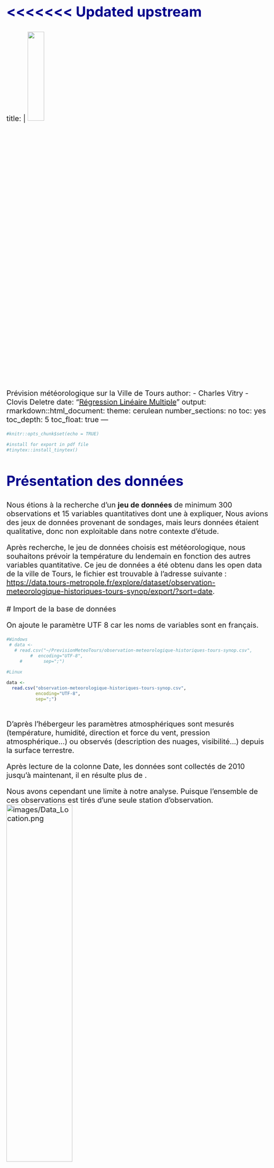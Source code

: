 <<<<<<< Updated upstream
---
title: |
  ![](images/Meteo.png){width=25%}  
  Prévision météorologique sur la Ville de Tours
author: 
- Charles Vitry
- Clovis Deletre
date: "[Régression Linéaire Multiple](https://fr.wikipedia.org/wiki/R%C3%A9gression_lin%C3%A9aire_multiple)"
output:
  rmarkdown::html_document:
    theme: cerulean
    number_sections: no
    toc: yes
    toc_depth: 5
    toc_float: true
---

<style type="text/css">

body{ /* Normal  */
      font-size: 20px;
  }
td {  /* Table  */
  font-size: 8px;
}
h1.title {
  font-size: 55px;
  color: DarkBlue;
}
h1 { /* Header 1 */
  font-size: 38px;
  color: DarkBlue;
}
h2 { /* Header 2 */
    font-size: 38px;
  color: DarkBlue;
}
h3 { /* Header 3 */
  font-size: 35px;
  font-family: "Times New Roman", Times, serif;
  color: DarkBlue;
}
code.r{ /* Code block */
    font-size: 12px;
}
pre { /* Code block - determines code spacing between lines */
    font-size: 14px;
}
</style>


```r
#knitr::opts_chunk$set(echo = TRUE)

#install for export in pdf file
#tinytex::install_tinytex()
```

## Présentation des données

Nous étions à la recherche d'un **jeu de données** de minimum 300 observations et 15 variables quantitatives dont une à expliquer,
Nous avions des jeux de données provenant de sondages, mais leurs données étaient qualitative, donc non exploitable dans notre contexte d'étude.

Après recherche, le jeu de données choisis est météorologique, nous souhaitons prévoir la température du lendemain en fonction des autres variables quantitative. Ce jeu de données a été obtenu dans les open data de la ville de Tours, le fichier est trouvable à l'adresse suivante : <https://data.tours-metropole.fr/explore/dataset/observation-meteorologique-historiques-tours-synop/export/?sort=date>.
<br> </br>
# Import de la base de données

On ajoute le paramètre UTF 8 car les noms de variables sont en français.
```r
#Windows
 # data <- 
   # read.csv("~/PrevisionMeteoTours/observation-meteorologique-historiques-tours-synop.csv",
         #  encoding="UTF-8",
     #        sep=";")

#Linux

data <- 
  read.csv("observation-meteorologique-historiques-tours-synop.csv",
           encoding="UTF-8",
           sep=";")




```

D'après l'hébergeur les paramètres atmosphériques sont mesurés (température, humidité, direction et force du vent, pression atmosphérique...) ou observés (description des nuages, visibilité...) depuis la surface terrestre.

Après lecture de la colonne Date, les données sont collectés de 2010 jusqu'à maintenant, il en résulte plus de \textcolor{blue}{30k observations}.


\newpage
Nous avons cependant une limite à notre analyse.
Puisque l'ensemble de ces observations est tirés d'une seule station d'observation.
![images/Data_Location.png](images/Data_Location.png){width=50%}

<br> </br>
Nous supprimons alors les collonnes correspondant à des indications géographiques
```r
#numero de la station météo
data$ID.OMM.station <- NULL
data$ID.OMM.station<- NULL
#coords géographique
data$Coordonnees <- NULL
data$Coordonnees <- NULL

data$Latitude <- NULL
data$Latitude <- NULL

data$Longitude <- NULL
data$Longitude <- NULL
#Nom de la ville et département
data$Nom <- NULL
data$Nom <- NULL

data$communes..code. <- NULL
data$communes..code. <- NULL

data$communes..name. <- NULL
data$communes..name. <- NULL

data$EPCI..name. <- NULL
data$EPCI..name.  <- NULL

data$EPCI..code. <- NULL
data$EPCI..code. <- NULL

data$department..name. <- NULL
data$department..name. <- NULL

data$department..code. <- NULL
data$department..code. <- NULL

data$region..name. <- NULL
data$region..name. <- NULL

data$region..code.<- NULL
data$region..code. <- NULL
```
<br> </br>
Les colonnes vides ou constantes sont inutilisables
```r
data$Niveau.baromÃ.trique  <- NULL
data$Niveau.barométrique <- NULL

data$TempÃ.rature.minimale.sur.24.heures <- NULL
data$Température.minimale.sur.24.heures...C. <- NULL

data$TempÃ.rature.minimale.sur.24.heures..Â.C. <- NULL


data$MÃ.thode.de.mesure.TempÃ.rature.du.thermomÃ.tre.mouillÃ. <- NULL
data$Méthode.de.mesure.Température.du.thermomètre.mouillé <- NULL

data$TempÃ.rature.du.thermomÃ.tre.mouillÃ. <- NULL
data$Température.du.thermomètre.mouillé <- NULL

data$Hauteur.totale.de.la.couche.de.neige..glace..autre.au.sol <- NULL
data$Hauteur.totale.de.la.couche.de.neige..glace..autre.au.sol <- NULL

data$NÃ.bulositÃ..couche.nuageuse.4 <- NULL
data$Nébulosité.couche.nuageuse.4 <- NULL

data$Hauteur.de.base.4 <- NULL
data$Hauteur.de.base.4 <- NULL

data$TempÃ.rature.minimale.sur.24.heures <- NULL
data$Température.minimale.sur.24.heures <- NULL

data$TempÃ.rature.maximale.sur.24.heures <- NULL
data$Température.maximale.sur.24.heures <- NULL

data$Altitude  <- NULL
data$Altitude <- NULL

data$NÃ.bulositÃ..couche.nuageuse.1  <- NULL
data$Nébulosité.couche.nuageuse.1 <- NULL

data$Etat.du.sol  <- NULL
data$Etat.du.sol <- NULL

data$Periode.de.mesure.de.la.rafale  <- NULL
data$Periode.de.mesure.de.la.rafale <- NULL

data$NÃ.bulositÃ...des.nuages.de.l..Ã.tage.infÃ.rieur  <- NULL
data$Nébulosité..des.nuages.de.l..étage.inférieur <- NULL

data$TempÃ.rature.minimale.du.sol.sur.12.heures..en.Â.C. <- NULL
data$Température.minimale.du.sol.sur.12.heures..en..C. <- NULL

```

<br> </br>
Retirons les variables qualitatives.

Type de tendance barométrique et temps présent est mis quali- mi quanti, nous ne les traiterons pas
```r
data$Type.de.tendance.baromÃ.trique <- NULL
data$Type.de.tendance.barométrique <- NULL

data$Temps.prÃ.sent <- NULL
data$Temps.présent <- NULL

data$Temps.prÃ.sent.1 <- NULL
data$Temps.présent.1 <- NULL

data$Temps.passÃ..1 <- NULL
data$Temps.passé.1 <- NULL

data$Temps.passÃ..1.1 <- NULL
data$Temps.passé.1.1 <- NULL

data$Temps.passÃ..2 <- NULL
data$Temps.passé.2 <- NULL

data$Type.de.tendance.baromÃ.trique.1 <- NULL
data$Type.de.tendance.barométrique.1 <- NULL

data$mois_de_l_annee <- NULL
data$mois_de_l_annee <- NULL



```


<br> </br>
Nous n'avons pas supprimé la variable date car elle nous est utile à trier chronologiquement les données.
```r

data <- data[order(as.Date(data$Date)),]

```
<br> </br>


Observons les valeurs manquantes des variables restantes
```r
#1
#sum(is.na(data$Pression.au.niveau.mer))
#2
#sum(is.na(data$Variation.de.pression.en.3.heures))
#3
#sum(is.na(data$Type.de.tendance.baromÃ.trique))
#4
#sum(is.na(data$Direction.du.vent.moyen.10.mn))
#5
#sum(is.na(data$Vitesse.du.vent.moyen.10.mn))
#6
#sum(is.na(data$TempÃ.rature))
#7
#sum(is.na(data$Point.de.rosÃ.e))
#8
#sum(is.na(data$HumiditÃ.))
#9
#sum(is.na(data$VisibilitÃ..horizontale))
#10
#sum(is.na(data$NebulositÃ..totale))
#11
#sum(is.na(data$NÃ.bulositÃ...des.nuages.de.l..Ã.tage.infÃ.rieur))
#12
#sum(is.na(data$Hauteur.de.la.base.des.nuages.de.l.Ã.tage.infÃ.rieur))
#13
#sum(is.na(data$Type.des.nuages.de.l.Ã.tage.infÃ.rieur))
#14
#sum(is.na(data$Type.des.nuages.de.l.Ã.tage.moyen))
#15
#sum(is.na(data$Type.des.nuages.de.l.Ã.tage.supÃ.rieur))
#16
#sum(is.na(data$Pression.station))
#17
#sum(is.na(data$GÃ.opotentiel))
#18
#sum(is.na(data$Variation.de.pression.en.24.heures))
#19
#sum(is.na(data$TempÃ.rature.minimale.sur.12.heures))
#20
#sum(is.na(data$TempÃ.rature.maximale.sur.12.heures))
#21
#sum(is.na(data$TempÃ.rature.minimale.du.sol.sur.12.heures))
#22
#sum(is.na(data$Rafale.sur.les.10.derniÃ.res.minutes))
#23
#sum(is.na(data$Rafales.sur.une.pÃ.riode))
#24
#sum(is.na(data$Periode.de.mesure.de.la.rafale))
#25
#sum(is.na(data$Etat.du.sol))
#26
#sum(is.na(data$Hauteur.de.la.neige.fraÃ.che))
#27
#sum(is.na(data$Periode.de.mesure.de.la.neige.fraiche))
#28
#sum(is.na(data$PrÃ.cipitations.dans.la.derniÃ.re.heure))
#29
#sum(is.na(data$PrÃ.cipitations.dans.les.3.derniÃ.res.heures))
#30
#sum(is.na(data$PrÃ.cipitations.dans.les.6.derniÃ.res.heures))
#31
#sum(is.na(data$PrÃ.cipitations.dans.les.12.derniÃ.res.heures))
#32
#sum(is.na(data$PrÃ.cipitations.dans.les.24.derniÃ.res.heures))
#33
#sum(is.na(data$PhÃ.nomÃ.ne.spÃ.cial.1))
#34
#sum(is.na(data$PhÃ.nomÃ.ne.spÃ.cial.2))
#35
#sum(is.na(data$PhÃ.nomÃ.ne.spÃ.cial.3))
#36
#sum(is.na(data$PhÃ.nomÃ.ne.spÃ.cial.4))
#37
#sum(is.na(data$NÃ.bulositÃ..couche.nuageuse.1))
#38
#sum(is.na(data$Type.nuage.1))
#39
#sum(is.na(data$Hauteur.de.base.1))
#40
#sum(is.na(data$NÃ.bulositÃ..couche.nuageuse.2))
#41
#sum(is.na(data$Type.nuage.2))
#42
#sum(is.na(data$NÃ.bulositÃ..couche.nuageuse.3))
#43
#sum(is.na(data$Type.nuage.3))
#44
#sum(is.na(data$Hauteur.de.base.3))
#45
#sum(is.na(data$Type.nuage.4))
#46
#sum(is.na(data$Temps.prÃ.sent.1))
#47
#sum(is.na(data$TempÃ.rature..Â.C.))
#48
#sum(is.na(data$TempÃ.rature.minimale.sur.12.heures..Â.C.))
#49
#sum(is.na(data$TempÃ.rature.maximale.sur.12.heures..Â.C.))
#50
#sum(is.na(data$TempÃ.rature.maximale.sur.24.heures..Â.C.))
#51
#sum(is.na(data$TempÃ.rature.minimale.du.sol.sur.12.heures..en.Â.C.))
#52
#sum(is.na(data$Altitude))
#53
#sum(is.na(data$mois_de_l_annee))

```
On en déduit cela


plus 20 000 manquants:
<ul>
* $Type.des.nuages.de.l.Ã.tage.infÃ.rieur 
* $Type.des.nuages.de.l.Ã.tage.moyen
* $Type.des.nuages.de.l.Ã.tage.supÃ.rieur
* $GÃ.opotentiel
* $TempÃ.rature.minimale.sur.12.heures
* $TempÃ.rature.maximale.sur.12.heures
* $Hauteur.de.la.neige.fraÃ.che
* $Periode.de.mesure.de.la.neige.fraiche
* $PhÃ.nomÃ.ne.spÃ.cial.1
* $PhÃ.nomÃ.ne.spÃ.cial.2
* $PhÃ.nomÃ.ne.spÃ.cial.3
* $PhÃ.nomÃ.ne.spÃ.cial.4
* $Type.nuage.1
* $Hauteur.de.base.1
* $NÃ.bulositÃ..couche.nuageuse.2
* $Type.nuage.2
* $NÃ.bulositÃ..couche.nuageuse.3
* $Type.nuage.3
* $Hauteur.de.base.3
* $Type.nuage.4
* $TempÃ.rature.minimale.sur.12.heures..Â.C.
* $TempÃ.rature.maximale.sur.12.heures..Â.C.
* $TempÃ.rature.maximale.sur.24.heures..Â.C.
</ul>


Plus de 10 000:

<ul>
* $NebulositÃ..totale
* $Hauteur.de.la.base.des.nuages.de.l.Ã.tage.infÃ.rieur
* $Variation.de.pression.en.24.heures
* $TempÃ.rature.minimale.du.sol.sur.12.heures
* $Rafale.sur.les.10.derniÃ.res.minutes
* $Etat.du.sol
* $PrÃ.cipitations.dans.les.6.derniÃ.res.heures
* $PrÃ.cipitations.dans.les.12.derniÃ.res.heures
* $PrÃ.cipitations.dans.les.24.derniÃ.res.heures
* $NÃ.bulositÃ..couche.nuageuse.1
* $TempÃ.rature.minimale.du.sol.sur.12.heures..en.Â.C.
</ul>
plus de 5000:
<ul>
* $NÃ.bulositÃ...des.nuages.de.l..Ã.tage.infÃ.rieur
</ul>

<br> </br>
Création d'un jeu de donnée où on supprimme que les plus de 30 000
```r
#data2 <- data 

#data2$GÃ.opotentiel <- NULL
#data2$TempÃ.rature.maximale.sur.24.heures..Â.C. <- NULL
#data2$Type.nuage.4 <- NULL
#data2$PhÃ.nomÃ.ne.spÃ.cial.4 <- NULL
#data2$Type.nuage.2 <- NULL
#data2$NÃ.bulositÃ..couche.nuageuse.3 <- NULL
#data2$Type.nuage.3 <- NULL
#data2$Hauteur.de.base.3 <- NULL
#data2$Type.nuage.4 <- NULL
```
Test des régressions sur cet ensemble : exactement les mêmes résultats.



<br> </br>
Suppression des plus de 20 000
```r
data$Type.des.nuages.de.l.Ã.tage.infÃ.rieur <- NULL
data$Type.des.nuages.de.l.étage.inférieur <- NULL

data$Type.des.nuages.de.l.Ã.tage.moyen <- NULL
data$Type.des.nuages.de.l.étage.moyen <- NULL

data$Type.des.nuages.de.l.Ã.tage.supÃ.rieur <- NULL
data$Type.des.nuages.de.l.étage.supérieur <- NULL

data$GÃ.opotentiel <- NULL
data$Géopotentiel <- NULL

data$TempÃ.rature.minimale.sur.12.heures <- NULL
data$Température.minimale.sur.12.heures <- NULL

data$TempÃ.rature.maximale.sur.12.heures <- NULL
data$Température.maximale.sur.12.heures <- NULL

data$Hauteur.de.la.neige.fraÃ.che <- NULL
data$Hauteur.de.la.neige.fraîche <- NULL

data$Periode.de.mesure.de.la.neige.fraiche <- NULL
data$Periode.de.mesure.de.la.neige.fraiche <- NULL

data$PhÃ.nomÃ.ne.spÃ.cial.1 <- NULL
data$Phénomène.spécial.1 <- NULL

data$PhÃ.nomÃ.ne.spÃ.cial.2 <- NULL
data$Phénomène.spécial.2 <- NULL

data$PhÃ.nomÃ.ne.spÃ.cial.3 <- NULL
data$Phénomène.spécial.3 <- NULL

data$PhÃ.nomÃ.ne.spÃ.cial.4 <- NULL
data$Phénomène.spécial.4 <- NULL

data$Type.nuage.1 <- NULL
data$Type.nuage.1 <- NULL

data$Hauteur.de.base.1 <- NULL
data$Hauteur.de.base.1 <- NULL

data$NÃ.bulositÃ..couche.nuageuse.2 <- NULL
data$Nébulosité.couche.nuageuse.2 <- NULL

data$Type.nuage.2 <- NULL
data$Type.nuage.2 <- NULL

data$NÃ.bulositÃ..couche.nuageuse.3 <- NULL
data$Nébulosité.couche.nuageuse.3 <- NULL

data$Type.nuage.3 <- NULL
data$Type.nuage.3 <- NULL

data$Hauteur.de.base.3 <- NULL
data$Hauteur.de.base.3 <- NULL

data$Type.nuage.4 <- NULL
data$Type.nuage.4 <- NULL

data$TempÃ.rature.minimale.sur.12.heures..Â.C. <- NULL
data$Température.minimale.sur.12.heures...C. <- NULL

data$TempÃ.rature.maximale.sur.12.heures..Â.C. <- NULL
data$Température.maximale.sur.12.heures...C. <- NULL

data$TempÃ.rature.maximale.sur.24.heures..Â.C. <- NULL
data$Température.maximale.sur.24.heures...C. <- NULL

```
<br> </br>
Il s'agit d'une conversion de Kelvin en celsius, cette ligne n'a pas d'utilité
```r
data$TempÃ.rature..Â.C. <- NULL
data$Température...C.  <- NULL

#data2$TempÃ.rature..Â.C. <- NULL
```

<br> </br>
Nous sommes alors à 22 variables.


Mais combien d'observations si l'on retire les lignes avec des manquants ?
```r
which(is.na(data))
data <- na.omit(data)


#which(is.na(data2))
#data2 <- na.omit(data2)
```

<br> </br>
On créé une colonne DateEnJour afin que chaque jour est son numéro
```r
#library(dplyr)
#df %>% 
#  slice(which.max(as.Date(data$Date)))

data$jour = format(as.Date(data$Date,format="%Y-%m-%d"), format = "%d")
data$mois = ( format(as.Date(data$Date,format="%Y-%m-%d"), format = "%m"))
data$annee = format(as.Date(data$Date,format="%Y-%m-%d"), format = "%Y")

#multiplieur 
#c'était un problème de classe de donnée
#data$trente <- replicate(4965, 30)
#data$troisCent <- replicate(4965, 365)

data$jour <- as.numeric(data$jour)
data$mois <- as.numeric(data$mois)
data$annee <- as.numeric(data$annee)



data$DateEnJour <- data$jour + (30 *data$mois) + ( 365*data$annee)

```


<br> </br>
On ne garde que une observation par jour pour un jeu de prévision 
en effet le nbre d'observation par jour est irrégulier.
```r

prevision <- do.call(rbind, by(data, list(data$DateEnJour), 
                  FUN=function(x) head(x, 1)))

```
<br> </br>
On supprimme les variables créé et la date
```r
data$Date <- NULL
data$DateEnJour <- NULL
data$annee <- NULL
data$mois <- NULL
data$jour <- NULL

prevision$Date <- NULL
prevision$DateEnJour <- NULL
prevision$annee <- NULL
#prevision$mois <- NULL
prevision$jour <- NULL




```
<br> </br>
On a pas supprimmer le paramètre mois pour faire un test (en utilisant la statistique de student.)
```r
prevision$mois <- ifelse(prevision$mois < 5 ,"Hiver","Pas Hiver")
```
<br> </br>
Il y a t'il une différence significative de moyenne de température entre les relevés en Hiver et les autres ?
```r
#Welch correction inclus dans la fonction t.test()
# test1<-t.test(TempÃ.rature ~ mois, prevision)
# test1

test1<-t.test(Température ~ mois, prevision)
test1
```

t est la statistique de student (-26.435) et df est le degré de liberté,
la p-value, qui détermine la significativité du test est inférieur à 0.05, on rejette HO : "Les moyennes de températures sont égales"
La différence est très significative.
<br> </br>
<br> </br>


Voyons quels paramètres ont le plus d'importance
```r
# modele <- aov( TempÃ.rature ~mois ,prevision)
# 
# anova(modele)

modele <- aov( Température ~mois ,prevision)

anova(modele)

```
<br> </br>

Test sur les résidus
```r
residus <- residuals(modele)
shapiro.test(residus)
```
Le test n'est pas significatif.
<br> </br>

Puisque le test n'est pas significatif,Réalisons un test de Kruskal.
```r
# kruskal.test(TempÃ.rature ~mois ,prevision)
# prevision$mois <- NULL

kruskal.test(Température ~mois ,prevision)
prevision$mois <- NULL

```
La différence est très significative.

Il est donc conseillé de mieux se couvrir en hiver au vu de la différence très significative de température.



<br> </br>
Pour le jeu de prévision,
nous creons une colonne température mais décaler de 1 jour.

La première méthode utilisé n'était pas correct puisque l'on décalait dans le mauvais sens la colonne avec la méthode lag,
puis on supprimait la première observation.


```r
#Mauvaise méthode
#data$TemperatureDecaler <- lag(data$TempÃ.rature)
#on supprimme la première observation
#data = data[-1,]


library(Hmisc)
#prevision$Precipitation_Jour_Suivant <- Lag(prevision$PrÃ.cipitations.dans.les.24.derniÃ.res.heures, shift = -1)
prevision$Temperature_Jour_Suivant <- Lag(prevision$Température, shift = -10)
#on supprimme la derniere observation
library(dplyr)
prevision = slice(prevision, 1:(n() -10))

#De même on réduit la taille du nbre d'observation de data
data = slice(data, 1:(n() -662))

```
<br> </br>
```r
dim(prevision)
```
On a donc 1655 observations de 21 variables,
cela est suffisant pour la régression multiple.

<br> </br>

## Statistiques Descriptives
<br> </br>
Regardons ce qui caractérise cette base de données,
tant au niveau des moyennes, de la variance...

```r
summary(data)
```
Nos observations sont complètes, et les variables toutes quantitatives, nous pouvons commencer la régression multiple.

<br> </br>
Nous n'avons pas importer en UTF-8 pour économiser de la place, donnons des labels corrects aux colonnes que nous allons utiliser.
```r
#labels <- c(
#  "Pression_Mer",
#  "Variation_Pression_3h",
#  "Direction_vent",
#  "Vitesse_vent",
#  "Temperature",
#  "Point_de_rosee",
#  "Humidite",
#  "Visibilite_horizontale",
#  "Nebulosite_total",
#  "Hauteur_Base_Nuage_Inferieur",
#  "Pression_Station",
#  "Variation_Pression",
#  "Temperature_minimale_sol",
#  "Rafales",
#  "Rafales_total",
#  "Precipitation_1h",
#  "Precipitation_3h",
#  "Precipitation_6h",
#  "Precipitation_12h",
#  "Precipitation_24h",
#  "Hauteur_Base_Nuage_Superieur"
#  "Precipitation_Jour_Suivant"
#            )
#names(data) <- labels

#label <- c(
#  "Pression_Mer",
#  "Variation_Pression_3h",
#  "Direction_vent",
#  "Vitesse_vent",
#  "Temperature",
#  "Point_de_rosee",
#  "Humidite",
#  "Visibilite_horizontale",
#  "Nebulosite_total",
#  "Hauteur_Base_Nuage_Inferieur",
#  "Pression_Station",
#  "Variation_Pression",
#  "Temperature_minimale_sol",
#  "Rafales",
# "Rafales_total",
#  "Precipitation_1h",
#  "Precipitation_3h",
#  "Precipitation_6h",
#  "Precipitation_12h",
#  "Precipitation_24h",
#  "Hauteur_Base_Nuage_Superieur",
#  "Precipitation_Jour_Suivant"
#            )
#names(prevision) <- label

```



<br> </br>
<br> </br>

On sépare notre jeu entre un jeu d'entrainement et un jeu de test.
```r
#Avoir toujours les mêmes résultats
# set.seed(1234) 
# 
# #on sélectionne 20% des lignes
# nb_lignes <- sample(1:nrow(prevision), nrow(prevision)*0.20)
# testing <- prevision[nb_lignes,]
# prevision <- prevision[-nb_lignes,]



```
Remarque importante : les lignes ne sont plus ordonnés chronologiquement.

Notre jeu de donnée pour la regression linéaire est prêt.
<br> </br>
## Régression multiple avec toutes les variables explicatives
<br> </br>

Nous allons effectuer plusieurs régressions pour essayer d'expliquer la température en fonction des autres variables explicatives. 

Nous allons utiliser le R² pour comparer les différentes régressions.
Cette mesure indique la proportion de la variance expliquée par le modèle.

* 0 % le modèle n'explique par la variable Y
* 100 % le modèle explique la variabilité de Y lié à la liaison linéaire des variables explicatives entièrement


![](images/Rcarre.png)


<br> </br>
Tests de regression sur notre jeu complet.
```r
#reg.mul <- lm(Pression.au.niveau.mer~.,data)
#shapiro.test(reg.mul$residuals)

#reg.mul <- lm(Variation.de.pression.en.3.heures~.,data)
#shapiro.test(reg.mul$residuals)

#reg.mul <- lm(Direction.du.vent.moyen.10.mn~.,data)
#shapiro.test(reg.mul$residuals)

#reg.mul <- lm(Vitesse.du.vent.moyen.10.mn~.,data)
#shapiro.test(reg.mul$residuals)

#reg.mul <- lm(Point.de.rosÃ.e~.,data)
#shapiro.test(reg.mul$residuals)

#reg.mul <- lm(HumiditÃ.~.,data)
#shapiro.test(reg.mul$residuals)

#reg.mul <- lm(VisibilitÃ..horizontale~.,data)
#shapiro.test(reg.mul$residuals)

#reg.mul <- lm(NebulositÃ..totale~.,data)
#shapiro.test(reg.mul$residuals)

#reg.mul <- lm(Hauteur.de.la.base.des.nuages.de.l.Ã.tage.infÃ.rieur~.,data)
#shapiro.test(reg.mul$residuals)

#reg.mul <- lm(Pression.station~.,data)
#shapiro.test(reg.mul$residuals)

#reg.mul <- lm(Variation.de.pression.en.24.heures~.,data)
#shapiro.test(reg.mul$residuals)

#reg.mul <- lm(TempÃ.rature.minimale.du.sol.sur.12.heures~.,data)
#shapiro.test(reg.mul$residuals)

#reg.mul <- lm(Rafale.sur.les.10.derniÃ.res.minutes~.,data)
#shapiro.test(reg.mul$residuals)

#reg.mul <- lm(Rafales.sur.une.pÃ.riode~.,data)
#shapiro.test(reg.mul$residuals)

#reg.mul <- lm(PrÃ.cipitations.dans.la.derniÃ.re.heure~.,data)
#shapiro.test(reg.mul$residuals)

#reg.mul <- lm(PrÃ.cipitations.dans.les.3.derniÃ.res.heures~.,data)
#shapiro.test(reg.mul$residuals)

#reg.mul <- lm(PrÃ.cipitations.dans.les.6.derniÃ.res.heures~.,data)
#shapiro.test(reg.mul$residuals)

#reg.mul <- lm(PrÃ.cipitations.dans.les.12.derniÃ.res.heures~.,data)
#shapiro.test(reg.mul$residuals)

#reg.mul <- lm(PrÃ.cipitations.dans.les.24.derniÃ.res.heures~.,data)
#shapiro.test(reg.mul$residuals)

#reg.mul <- lm(Hauteur.de.base.2~.,data)
#shapiro.test(reg.mul$residuals)

#reg.mul <- lm(TempÃ.rature~.,data)
#shapiro.test(reg.mul$residuals)


```
Toutes les régressions testés affichent des résidus non gaussiens. 
Ceci n'est pas surprenant dans la mesure où nous avons 5000 observations.

<br> </br>
Regression avec toutes les variables en testant la normalité des résidus.
```r
reg.mul <- lm(Temperature_Jour_Suivant ~.,prevision)
shapiro.test(reg.mul$residuals)

```
<br> </br>

On test Ho : "tt les Ɛi suivent N(0,1)"
Ici la p-value est inferieur à 5% donc on rejette H0, d'après le test les Ɛi ne suivent pas des lois normales (résidus non gaussiens).

<br> </br>

Visualisons les résidus par un histogramme
```r
hist(reg.mul$residuals)
#hist(reg.mul.prevision$residuals)
```
<br> </br>

On réalise l'histogramme des résidus, ils ont la forme d'une Gaussienne.

Donc les résidus semblent suivre une loi gaussienne.

Le test shapiro affiche des résidus non gaussiens, mais ceci peut être expliqué par notre grand nombre d'observations.
Cette hypothèse se confirmera lorsque nous regarderons l'histogramme des résidus.

Ainsi nos tests de Fisher et student seront valables.

<br> </br>


Quels options sont possibles lorsque notre régression est mauvaise ?

Premièrement, on vérifie par un test de Fisher que le modèle est valide.

Deuxièmement,on peut ajouter la constante au modèle de regression ou d'autres variables explicatives afin de réduire les résidus.

D'autres options sont possibles : une selection de variables (forward ou backward selection), imposer des contraintes au vecteur de régression (cf Lasso ou Ridge), réaliser une régression sur les composantes principales (ACP : variables non correlés)

Continuons avec la régression multiple sur notre jeu de données.

<br> </br>
Résultat de la regression
```r
summary(reg.mul)
#summary(reg.mul.prevision)
```


La moyenne des résidus n'est pas affiché car elle est de 0 (ils sont gaussiens). 

La colonne Estimate correspond à notre vecteur des Bêta chapeau (notre estimateur de Bêta).

Pour tester leur significativité on regarde les test de student, les t value sont les statistiques de student, si la p-value < 0.05 on rejette H0.
Avec H0 : "Bi = 0" > Pour tout i appartenant à (1..21)

Il nous est indiqué que 5 variables sont significatives, il y en a peu car les variables doivent être très corréllés.

Attention, Nous ne pouvons écrire que Temperature du jour suivant = 40 + TempÃ.rature.minimale.du.sol.sur.12.heures  * 3.3 + Variation.de.pression.en.24.heures  * 5  ,
il faut refaire le modèle avec uniquement ces variables. 


Un R² de 0.67 est trouvé et le R²ajusté = 0.67 également. 
On test la validité du R² avec un test de fisher (f calculté = 104.6), 
  la p_value est < 0.05 on rejette H0.

Pour rappel : 
  - R² = SCE / SCT
  - R²ajusté = 1 - ( SCR / (n-p-1) ) / ( SCE / (n-p) )

D'où 57% de la variance est expliqué par le modèle de regréssion.

Pour comparer nos régressions,nous utiliserons le R² ajusté.




<br> </br>
Réalisons les intervalles de confiance à 95%.
```r
confint(reg.mul)
#confint(reg.mul.prevision)
```
Ainsi sur un échantillon de mesures météorologiques de 100 individus, 95 seront dans ces valeurs.


<br> </br>

Test d'une Regression sans la Constante :
```r
reg.mulSansC <- lm(Temperature_Jour_Suivant~.-1,prevision)
shapiro.test(reg.mulSansC$residuals)
summary(reg.mulSansC)
```
Le test de shapiro donne des résidus non gaussiens (sans surprise).

On trouve un R² d'environ 1, ce qui est normal.


<br> </br>
On refait une régression avec les variables significatives de reg.mul et la constante
```r


reg.mulfin <- lm(Temperature_Jour_Suivant~Variation.de.pression.en.24.heures +
                   Hauteur.de.base.2 +
                   Température.minimale.du.sol.sur.12.heures,
                  # TempÃ.rature.minimale.du.sol.sur.12.heures ,
                 prevision
                   
                   ) 
summary(reg.mulfin)
```
<br> </br>

On trouve un R² de 0.60 et le R² ajusté également.

Touts les paramètres sont significatifs.

```r
shapiro.test(reg.mulfin$residuals)
```


<br> </br>
### Matrice des corrélations des variables explicative
<br> </br>

Corrélation entre toutes les variables
```r
#correlation
mcor <- cor(prevision)

#Les Correlations sans visualisation graphique. 
mcor



```


<br> </br>
Visualisation graphique des correlations.
```r
#
library(corrplot)
corrplot(mcor,type="upper",
         order="hclust",
         tl.col="black",
         tl.srt=45,
         col = NULL,
          tl.pos='n'
         
         )
```

<br> </br>
La matricé était symétrique, on ne garde que le triangle supérieur. 

Bleu foncé > corrélation positive forte.
Rouge foncé > corrélation négative forte.

On remarque que des groupes entre variables de memes unités se forme tel vitesse du vent avec les données sur les rafales.

Les corrélations les plus importantes sont celles avec Temperature du jour suivant qui est fortement correlés à 3 autres variables.

A noter que nos variables ont des fortes corrélations, nous verrons cet impact avec la régression sur ACP.

<br> </br>

On représentation des résidus, on ne doit pas dépasser 5%.

```r
res.m <- rstudent(reg.mulfin)
plot(res.m, pch=20,cex=1, ylab = "Residus", main="",ylim=c(-4,+4))
lines(x=c(-2,0,2),y=c(2,1,2))
```

## Régression pas à pas
<br> </br>
Tentons d'obtenir une régression exploitable.
<br> </br>
### Ascendant

<br> </br>
On commence par une régression à une seule variable
```r
reg1 <- lm(Temperature_Jour_Suivant~1,prevision)
reg1
```
En simplifiant la formule de la régression à une seule variable, il ne reste plus que y(barre), càd la moyenne.

<br> </br>
Voyons quelle variable pouvons nous ajouter à cette régression.
On effectue un test de Fisher
```r




add1(reg1, scope =~Pression.au.niveau.mer +
       Variation.de.pression.en.3.heures +
       Direction.du.vent.moyen.10.mn  +
       Vitesse.du.vent.moyen.10.mn  +
       
       # Point.de.rosÃ.e  +
       # HumiditÃ.     +
       # VisibilitÃ..horizontale +
       # NebulositÃ..totale  +
       # Hauteur.de.la.base.des.nuages.de.l.Ã.tage.infÃ.rieur+
       Point.de.rosée+
       Humidité+
       Visibilité.horizontale+
       Nebulosité.totale+
       Hauteur.de.la.base.des.nuages.de.l.étage.inférieur+
       Température.minimale.du.sol.sur.12.heures+
       Rafale.sur.les.10.dernières.minutes+
       Précipitations.dans.les.3.dernières.heures+
       Précipitations.dans.les.6.dernières.heures+
       Précipitations.dans.les.12.dernières.heures+
       Précipitations.dans.les.24.dernières.heures+
       Température+
       
       Pression.station +
       Variation.de.pression.en.24.heures  +
       # TempÃ.rature.minimale.du.sol.sur.12.heures +
       # Rafale.sur.les.10.derniÃ.res.minutes   +
       # Rafales.sur.une.pÃ.riode+
       # PrÃ.cipitations.dans.la.derniÃ.re.heure  +
       # PrÃ.cipitations.dans.les.3.derniÃ.res.heures+
       # PrÃ.cipitations.dans.les.6.derniÃ.res.heures  +
       # PrÃ.cipitations.dans.les.12.derniÃ.res.heures  +
       # PrÃ.cipitations.dans.les.24.derniÃ.res.heures+
       Hauteur.de.base.2 
       # TempÃ.rature 

       
       , test="F" )
```
On remarque avec les différentes p-values que de nombreuses variables sont éligibles à la rentrée dans le modèle.

La F value nous indique si l'augmentation du R² est significative.
Par exemple, pour la variable "Pression.au.niveau.mer", l'hypothèse H0 est "Bêta^Pression.au.niveau.mer = 0"
On rejette cette hypothèse si la p-value est inférieur à 0.05, Donc Bêta^Pression.au.niveau.mer est significatif.

Si cela est significatif on peut introduire la variable dans le modèle.

On remarque que plusieurs variables affiche une pvalue de 2.2e-16 , càd le nbre le plus bas affichable par R.

On départage ces variables en prenant en compte la F value.

On prend la f-value la plus grande,, ce n'est pas préciser mais il semble qu'il s'agisse du coefficient corrigé (lorsque n/k > 40)
cela permet de maximiser la qualité de l'ajustement en pénalisant l'over-fitting.

résumé over fitting : très peu voir aucune erreurs sur notre jeu d'entrainement mais beaucoup d'erreurs avec un jeu de test.

<br> </br>
TempÃ.rature.minimale.du.sol.sur.12.heures  a la F value la plus forte, sa pvalue permet de rejeter H0
On créé un nouveau modèle avec cette variable ajouter.
```r
#introduction de la variable dans le modèle pour une régression à 2 variables



add1(update(reg1,~.+Température.minimale.du.sol.sur.12.heures),
     scope =~Pression.au.niveau.mer +
       Variation.de.pression.en.3.heures +
       Direction.du.vent.moyen.10.mn  +
       Vitesse.du.vent.moyen.10.mn  +
       
       # Point.de.rosÃ.e  +
       # HumiditÃ.     +
       # VisibilitÃ..horizontale +
       # NebulositÃ..totale  +
       # Hauteur.de.la.base.des.nuages.de.l.Ã.tage.infÃ.rieur+
       Point.de.rosée+
       Humidité+
       Visibilité.horizontale+
       Nebulosité.totale+
       Hauteur.de.la.base.des.nuages.de.l.étage.inférieur+
       Température.minimale.du.sol.sur.12.heures+
       Rafale.sur.les.10.dernières.minutes+
       Précipitations.dans.les.3.dernières.heures+
       Précipitations.dans.les.6.dernières.heures+
       Précipitations.dans.les.12.dernières.heures+
       Précipitations.dans.les.24.dernières.heures+
       Température+
       
       Pression.station +
       Variation.de.pression.en.24.heures  +
       # TempÃ.rature.minimale.du.sol.sur.12.heures +
       # Rafale.sur.les.10.derniÃ.res.minutes   +
       # Rafales.sur.une.pÃ.riode+
       # PrÃ.cipitations.dans.la.derniÃ.re.heure  +
       # PrÃ.cipitations.dans.les.3.derniÃ.res.heures+
       # PrÃ.cipitations.dans.les.6.derniÃ.res.heures  +
       # PrÃ.cipitations.dans.les.12.derniÃ.res.heures  +
       # PrÃ.cipitations.dans.les.24.derniÃ.res.heures+
       Hauteur.de.base.2 
       # TempÃ.rature 

       
       , test="F"  )
     



```
<br> </br>
On introduit les variables jusqu'à que aucune n'ai une augmentation du R significative lors de son introduction dans le modèle.
```r

add1(update(reg1,~.+Température.minimale.du.sol.sur.12.heures+
            Température  ),
     scope =~Pression.au.niveau.mer +
       Variation.de.pression.en.3.heures +
       Direction.du.vent.moyen.10.mn  +
       Vitesse.du.vent.moyen.10.mn  +
       
       # Point.de.rosÃ.e  +
       # HumiditÃ.     +
       # VisibilitÃ..horizontale +
       # NebulositÃ..totale  +
       # Hauteur.de.la.base.des.nuages.de.l.Ã.tage.infÃ.rieur+
       Point.de.rosée+
       Humidité+
       Visibilité.horizontale+
       Nebulosité.totale+
       Hauteur.de.la.base.des.nuages.de.l.étage.inférieur+
       Température.minimale.du.sol.sur.12.heures+
       Rafale.sur.les.10.dernières.minutes+
       Précipitations.dans.les.3.dernières.heures+
       Précipitations.dans.les.6.dernières.heures+
       Précipitations.dans.les.12.dernières.heures+
       Précipitations.dans.les.24.dernières.heures+
       Température+
       
       Pression.station +
       Variation.de.pression.en.24.heures  +
       # TempÃ.rature.minimale.du.sol.sur.12.heures +
       # Rafale.sur.les.10.derniÃ.res.minutes   +
       # Rafales.sur.une.pÃ.riode+
       # PrÃ.cipitations.dans.la.derniÃ.re.heure  +
       # PrÃ.cipitations.dans.les.3.derniÃ.res.heures+
       # PrÃ.cipitations.dans.les.6.derniÃ.res.heures  +
       # PrÃ.cipitations.dans.les.12.derniÃ.res.heures  +
       # PrÃ.cipitations.dans.les.24.derniÃ.res.heures+
       Hauteur.de.base.2 
       # TempÃ.rature 

       
       , test="F"  )
```

```r


add1(update(reg1,~.+Température.minimale.du.sol.sur.12.heures+
            Température +
              Rafales.sur.une.période   ),
     scope =~Pression.au.niveau.mer +
       Variation.de.pression.en.3.heures +
       Direction.du.vent.moyen.10.mn  +
       Vitesse.du.vent.moyen.10.mn  +
       
       # Point.de.rosÃ.e  +
       # HumiditÃ.     +
       # VisibilitÃ..horizontale +
       # NebulositÃ..totale  +
       # Hauteur.de.la.base.des.nuages.de.l.Ã.tage.infÃ.rieur+
       Point.de.rosée+
       Humidité+
       Visibilité.horizontale+
       Nebulosité.totale+
       Hauteur.de.la.base.des.nuages.de.l.étage.inférieur+
       Température.minimale.du.sol.sur.12.heures+
       Rafale.sur.les.10.dernières.minutes+
       Rafales.sur.une.période+
       Précipitations.dans.les.3.dernières.heures+
       Précipitations.dans.les.6.dernières.heures+
       Précipitations.dans.les.12.dernières.heures+
       Précipitations.dans.les.24.dernières.heures+
       Température+
       
       Pression.station +
       Variation.de.pression.en.24.heures  +
       # TempÃ.rature.minimale.du.sol.sur.12.heures +
       # Rafale.sur.les.10.derniÃ.res.minutes   +
       # Rafales.sur.une.pÃ.riode+
       # PrÃ.cipitations.dans.la.derniÃ.re.heure  +
       # PrÃ.cipitations.dans.les.3.derniÃ.res.heures+
       # PrÃ.cipitations.dans.les.6.derniÃ.res.heures  +
       # PrÃ.cipitations.dans.les.12.derniÃ.res.heures  +
       # PrÃ.cipitations.dans.les.24.derniÃ.res.heures+
       Hauteur.de.base.2 
       # TempÃ.rature 

       
       , test="F"  )
```

```r
add1(update(reg1,~.+Température.minimale.du.sol.sur.12.heures+
            Température +
              Rafales.sur.une.période  +
              Hauteur.de.base.2  ),
     scope =~Pression.au.niveau.mer +
       Variation.de.pression.en.3.heures +
       Direction.du.vent.moyen.10.mn  +
       Vitesse.du.vent.moyen.10.mn  +
       
       # Point.de.rosÃ.e  +
       # HumiditÃ.     +
       # VisibilitÃ..horizontale +
       # NebulositÃ..totale  +
       # Hauteur.de.la.base.des.nuages.de.l.Ã.tage.infÃ.rieur+
       Point.de.rosée+
       Humidité+
       Visibilité.horizontale+
       Nebulosité.totale+
       Hauteur.de.la.base.des.nuages.de.l.étage.inférieur+
       Température.minimale.du.sol.sur.12.heures+
       Rafale.sur.les.10.dernières.minutes+
       Précipitations.dans.les.3.dernières.heures+
       Précipitations.dans.les.6.dernières.heures+
       Précipitations.dans.les.12.dernières.heures+
       Précipitations.dans.les.24.dernières.heures+
       Température+
         Rafales.sur.une.période+
       Pression.station +
       Variation.de.pression.en.24.heures  +
       # TempÃ.rature.minimale.du.sol.sur.12.heures +
       # Rafale.sur.les.10.derniÃ.res.minutes   +
       # Rafales.sur.une.pÃ.riode+
       # PrÃ.cipitations.dans.la.derniÃ.re.heure  +
       # PrÃ.cipitations.dans.les.3.derniÃ.res.heures+
       # PrÃ.cipitations.dans.les.6.derniÃ.res.heures  +
       # PrÃ.cipitations.dans.les.12.derniÃ.res.heures  +
       # PrÃ.cipitations.dans.les.24.derniÃ.res.heures+
       Hauteur.de.base.2 
       # TempÃ.rature 

       
       , test="F"  )
```

```r
add1(update(reg1,~.+Température.minimale.du.sol.sur.12.heures+
            Température +
              Rafales.sur.une.période  +
              Hauteur.de.base.2  +
              Pression.station                                      
              ),
     scope =~Pression.au.niveau.mer +
       Variation.de.pression.en.3.heures +
       Direction.du.vent.moyen.10.mn  +
       Vitesse.du.vent.moyen.10.mn  +
         Rafales.sur.une.période+
       # Point.de.rosÃ.e  +
       # HumiditÃ.     +
       # VisibilitÃ..horizontale +
       # NebulositÃ..totale  +
       # Hauteur.de.la.base.des.nuages.de.l.Ã.tage.infÃ.rieur+
       Point.de.rosée+
       Humidité+
       Visibilité.horizontale+
       Nebulosité.totale+
       Hauteur.de.la.base.des.nuages.de.l.étage.inférieur+
       Température.minimale.du.sol.sur.12.heures+
       Rafale.sur.les.10.dernières.minutes+
       Précipitations.dans.les.3.dernières.heures+
       Précipitations.dans.les.6.dernières.heures+
       Précipitations.dans.les.12.dernières.heures+
       Précipitations.dans.les.24.dernières.heures+
       Température+
       
       Pression.station +
       Variation.de.pression.en.24.heures  +
       # TempÃ.rature.minimale.du.sol.sur.12.heures +
       # Rafale.sur.les.10.derniÃ.res.minutes   +
       # Rafales.sur.une.pÃ.riode+
       # PrÃ.cipitations.dans.la.derniÃ.re.heure  +
       # PrÃ.cipitations.dans.les.3.derniÃ.res.heures+
       # PrÃ.cipitations.dans.les.6.derniÃ.res.heures  +
       # PrÃ.cipitations.dans.les.12.derniÃ.res.heures  +
       # PrÃ.cipitations.dans.les.24.derniÃ.res.heures+
       Hauteur.de.base.2 
       # TempÃ.rature 

       
       , test="F"  )
```

```r


add1(update(reg1,~.+Température.minimale.du.sol.sur.12.heures+
            Température +
              Rafales.sur.une.période  +
              Hauteur.de.base.2  +
              Pression.station  +
              Point.de.rosée 
              ),
     scope =~Pression.au.niveau.mer +
       Variation.de.pression.en.3.heures +
       Direction.du.vent.moyen.10.mn  +
       Vitesse.du.vent.moyen.10.mn  +
         Rafales.sur.une.période+
       # Point.de.rosÃ.e  +
       # HumiditÃ.     +
       # VisibilitÃ..horizontale +
       # NebulositÃ..totale  +
       # Hauteur.de.la.base.des.nuages.de.l.Ã.tage.infÃ.rieur+
       Point.de.rosée+
       Humidité+
       Visibilité.horizontale+
       Nebulosité.totale+
       Hauteur.de.la.base.des.nuages.de.l.étage.inférieur+
       Température.minimale.du.sol.sur.12.heures+
       Rafale.sur.les.10.dernières.minutes+
       Précipitations.dans.les.3.dernières.heures+
       Précipitations.dans.les.6.dernières.heures+
       Précipitations.dans.les.12.dernières.heures+
       Précipitations.dans.les.24.dernières.heures+
       Température+
       
       Pression.station +
       Variation.de.pression.en.24.heures  +
       # TempÃ.rature.minimale.du.sol.sur.12.heures +
       # Rafale.sur.les.10.derniÃ.res.minutes   +
       # Rafales.sur.une.pÃ.riode+
       # PrÃ.cipitations.dans.la.derniÃ.re.heure  +
       # PrÃ.cipitations.dans.les.3.derniÃ.res.heures+
       # PrÃ.cipitations.dans.les.6.derniÃ.res.heures  +
       # PrÃ.cipitations.dans.les.12.derniÃ.res.heures  +
       # PrÃ.cipitations.dans.les.24.derniÃ.res.heures+
       Hauteur.de.base.2 
       # TempÃ.rature 

       
       , test="F"  )
```

```r


add1(update(reg1,~.+Température.minimale.du.sol.sur.12.heures+
            Température +
              Rafales.sur.une.période  +
              Hauteur.de.base.2  +
              Pression.station  +
              Point.de.rosée +
              Variation.de.pression.en.24.heures
              ),
     scope =~Pression.au.niveau.mer +
       Variation.de.pression.en.3.heures +
       Direction.du.vent.moyen.10.mn  +
       Vitesse.du.vent.moyen.10.mn  +
       
       # Point.de.rosÃ.e  +
       # HumiditÃ.     +
       # VisibilitÃ..horizontale +
       # NebulositÃ..totale  +
       # Hauteur.de.la.base.des.nuages.de.l.Ã.tage.infÃ.rieur+
       Point.de.rosée+
       Humidité+
       Visibilité.horizontale+
       Nebulosité.totale+
       Hauteur.de.la.base.des.nuages.de.l.étage.inférieur+
       Température.minimale.du.sol.sur.12.heures+
       Rafale.sur.les.10.dernières.minutes+
       Précipitations.dans.les.3.dernières.heures+
       Précipitations.dans.les.6.dernières.heures+
       Précipitations.dans.les.12.dernières.heures+
       Précipitations.dans.les.24.dernières.heures+
       Température+
       Rafales.sur.une.période+
       Pression.station +
       Variation.de.pression.en.24.heures  +
       # TempÃ.rature.minimale.du.sol.sur.12.heures +
       # Rafale.sur.les.10.derniÃ.res.minutes   +
       # Rafales.sur.une.pÃ.riode+
       # PrÃ.cipitations.dans.la.derniÃ.re.heure  +
       # PrÃ.cipitations.dans.les.3.derniÃ.res.heures+
       # PrÃ.cipitations.dans.les.6.derniÃ.res.heures  +
       # PrÃ.cipitations.dans.les.12.derniÃ.res.heures  +
       # PrÃ.cipitations.dans.les.24.derniÃ.res.heures+
       Hauteur.de.base.2 
       # TempÃ.rature 

       
       , test="F"  )
```




```r
add1(update(reg1,~.+Température.minimale.du.sol.sur.12.heures+
            Température +
              Rafales.sur.une.période  +
              Hauteur.de.base.2  +
              Pression.station  +
              Point.de.rosée +
              Variation.de.pression.en.24.heures+
              Variation.de.pression.en.3.heures 
              ),
     scope =~Pression.au.niveau.mer +
       Variation.de.pression.en.3.heures +
       Direction.du.vent.moyen.10.mn  +
       Vitesse.du.vent.moyen.10.mn  +
       
       # Point.de.rosÃ.e  +
       # HumiditÃ.     +
       # VisibilitÃ..horizontale +
       # NebulositÃ..totale  +
       # Hauteur.de.la.base.des.nuages.de.l.Ã.tage.infÃ.rieur+
       Point.de.rosée+
       Humidité+
       Visibilité.horizontale+
       Nebulosité.totale+
       Hauteur.de.la.base.des.nuages.de.l.étage.inférieur+
       Température.minimale.du.sol.sur.12.heures+
       Rafale.sur.les.10.dernières.minutes+
       Précipitations.dans.les.3.dernières.heures+
       Précipitations.dans.les.6.dernières.heures+
       Précipitations.dans.les.12.dernières.heures+
       Précipitations.dans.les.24.dernières.heures+
       Température+
       Rafales.sur.une.période+
       Pression.station +
       Variation.de.pression.en.24.heures  +
       # TempÃ.rature.minimale.du.sol.sur.12.heures +
       # Rafale.sur.les.10.derniÃ.res.minutes   +
       # Rafales.sur.une.pÃ.riode+
       # PrÃ.cipitations.dans.la.derniÃ.re.heure  +
       # PrÃ.cipitations.dans.les.3.derniÃ.res.heures+
       # PrÃ.cipitations.dans.les.6.derniÃ.res.heures  +
       # PrÃ.cipitations.dans.les.12.derniÃ.res.heures  +
       # PrÃ.cipitations.dans.les.24.derniÃ.res.heures+
       Hauteur.de.base.2 
       # TempÃ.rature 

       
       , test="F"  )
```
Aucune variable à introduire, on arrête notre forward selection ici.
<br> </br>
Modele de la forward regression
```r
reg.mul.forward <- lm(Temperature_Jour_Suivant~Température.minimale.du.sol.sur.12.heures+
            Température +
              Rafales.sur.une.période  +
              Hauteur.de.base.2  +
              Pression.station  +
              Point.de.rosée +
              Variation.de.pression.en.24.heures+
              Variation.de.pression.en.3.heures 
                   
                   ,
                 prevision
                   
                   ) 

summary(reg.mul.forward)
```
<br> </br>

Avec cette méthode on peut écrire l'équation du modèle.
Y : la température et Bêta chapeau le vecteur issues de la colonne Estimate de dimension 9 (avec la constante).

On a un R² de 0.67 et un R² également. 

On test les résidus

<br> </br>
```r
shapiro.test(reg.mul.forward$residuals)
```
<br> </br> 

Les résidus ne sont toujours pas Gaussiens par le test de Shapiro.

<br> </br>

Méthode forwards (procédure automatique).

```r
full <- lm(Temperature_Jour_Suivant ~.,prevision)
null <-   lm(Temperature_Jour_Suivant ~1,prevision)

forw <- step(null,scope=list(lower=null, upper = full),direction = "forward",trace=0)
formula(forw)
shapiro.test(lm(forw,prevision)$residuals)
```
Aucun changement entre la procédure automatique et manuel.

<br> </br>
### Descendant
Méthode Backward selection (procédure manuelle).
<br> </br>
On commence par voir quel paramètre on retirera en premier. 

On utilise le test de Fisher pour cela pour déterminer celui qui est la moins significative > celle qui fait diminuer le R².

On rappel que pour le test de fisher, la statistique calculée est :
    - ( SCE / n ) / ( SCR / (n-p-1))
    
On regarde la variable qui a la plus petite F Value, et on la supprime du modèle. 

```r
lm.full <- lm(Temperature_Jour_Suivant ~.,prevision)
drop1(lm.full,test="F")
```
à chaque itération, on retire la p-value de F la plus faible
```r
drop1(update(lm.full,~.-Vitesse.du.vent.moyen.10.mn
             ), test="F")
```

```r
drop1(update(lm.full,~.-Vitesse.du.vent.moyen.10.mn-Température
             ), test="F")
```

```r
drop1(update(lm.full,~.-Vitesse.du.vent.moyen.10.mn-Température-Hauteur.de.base.2 
             ), test="F")
```

```r
drop1(update(lm.full,~.-Vitesse.du.vent.moyen.10.mn-Température-Hauteur.de.base.2-Variation.de.pression.en.3.heures
             ), test="F")
```

```r
drop1(update(lm.full,~.-Vitesse.du.vent.moyen.10.mn-Température-Hauteur.de.base.2-Variation.de.pression.en.3.heures-Précipitations.dans.les.24.dernières.heures
             ), test="F")
```

```r
drop1(update(lm.full,~.-Vitesse.du.vent.moyen.10.mn-Température-Hauteur.de.base.2-Variation.de.pression.en.3.heures-Précipitations.dans.les.24.dernières.heures-Direction.du.vent.moyen.10.mn 
             ), test="F")
```

```r
drop1(update(lm.full,~.-Vitesse.du.vent.moyen.10.mn-Température-Hauteur.de.base.2-Variation.de.pression.en.3.heures-Précipitations.dans.les.24.dernières.heures-Direction.du.vent.moyen.10.mn-Précipitations.dans.les.3.dernières.heures
             ), test="F")
```

```r

drop1(update(lm.full,~.-Vitesse.du.vent.moyen.10.mn-Température-Hauteur.de.base.2-Variation.de.pression.en.3.heures-Précipitations.dans.les.24.dernières.heures-Direction.du.vent.moyen.10.mn-Précipitations.dans.les.3.dernières.heures-Rafale.sur.les.10.dernières.minutes
             ), test="F")

```

```r
drop1(update(lm.full,~.-Vitesse.du.vent.moyen.10.mn-Température-Hauteur.de.base.2-Variation.de.pression.en.3.heures-Précipitations.dans.les.24.dernières.heures-Direction.du.vent.moyen.10.mn-Précipitations.dans.les.3.dernières.heures-Rafale.sur.les.10.dernières.minutes-Visibilité.horizontale           
             ), test="F")
```

```r
drop1(update(lm.full,~.-Vitesse.du.vent.moyen.10.mn-Température-Hauteur.de.base.2-Variation.de.pression.en.3.heures-Précipitations.dans.les.24.dernières.heures-Direction.du.vent.moyen.10.mn-Précipitations.dans.les.3.dernières.heures-Rafale.sur.les.10.dernières.minutes-Visibilité.horizontale-Pression.station     
             ), test="F")
```

```r
drop1(update(lm.full,~.-Vitesse.du.vent.moyen.10.mn-Température-Hauteur.de.base.2-Variation.de.pression.en.3.heures-Précipitations.dans.les.24.dernières.heures-Direction.du.vent.moyen.10.mn-Précipitations.dans.les.3.dernières.heures-Rafale.sur.les.10.dernières.minutes-Visibilité.horizontale-Pression.station-Précipitations.dans.les.6.dernières.heures 
             ), test="F")
```

```r
drop1(update(lm.full,~.-Vitesse.du.vent.moyen.10.mn-Température-Hauteur.de.base.2-Variation.de.pression.en.3.heures-Précipitations.dans.les.24.dernières.heures-Direction.du.vent.moyen.10.mn-Précipitations.dans.les.3.dernières.heures-Rafale.sur.les.10.dernières.minutes-Visibilité.horizontale-Pression.station-Précipitations.dans.les.6.dernières.heures-Précipitations.dans.les.12.dernières.heures   
             ), test="F")
```


<br> </br>
Toutes les variables sont significatives, on a le modele backward selection complet.
```r

summary(update(lm.full,~.-Vitesse.du.vent.moyen.10.mn
               -Température-Hauteur.de.base.2
               -Variation.de.pression.en.3.heures
               -Précipitations.dans.les.24.dernières.heures
               -Direction.du.vent.moyen.10.mn
               -Précipitations.dans.les.3.dernières.heures
               -Rafale.sur.les.10.dernières.minutes
               -Visibilité.horizontale-Pression.station-Précipitations.dans.les.6.dernières.heures
               -Précipitations.dans.les.12.dernières.heures   ))


shapiro.test(update(lm.full,~.
                    -Vitesse.du.vent.moyen.10.mn
                    -Température-Hauteur.de.base.2
                    -Variation.de.pression.en.3.heures
                    -Précipitations.dans.les.24.dernières.heures
                    -Direction.du.vent.moyen.10.mn
                    -Précipitations.dans.les.3.dernières.heures
                    -Rafale.sur.les.10.dernières.minutes-Visibilité.horizontale
                    -Pression.station-Précipitations.dans.les.6.dernières.heures
                    -Précipitations.dans.les.12.dernières.heures   )$residuals)

# summary(update(lm.full,~.-HumiditÃ.
#              -PrÃ.cipitations.dans.les.3.derniÃ.res.heures
#              -PrÃ.cipitations.dans.les.12.derniÃ.res.heures
#              -PrÃ.cipitations.dans.les.6.derniÃ.res.heures
#              -Rafale.sur.les.10.derniÃ.res.minutes
#              -PrÃ.cipitations.dans.les.24.derniÃ.res.heures
#              -Hauteur.de.la.base.des.nuages.de.l.Ã.tage.infÃ.rieur
#              -PrÃ.cipitations.dans.la.derniÃ.re.heure
#              -Vitesse.du.vent.moyen.10.mn
#              -NebulositÃ..totale
#              -Pression.au.niveau.mer
#              -Direction.du.vent.moyen.10.mn
#              -VisibilitÃ..horizontale   ))
# 
# 
# shapiro.test(update(lm.full,~.-HumiditÃ.
#              -PrÃ.cipitations.dans.les.3.derniÃ.res.heures
#              -PrÃ.cipitations.dans.les.12.derniÃ.res.heures
#              -PrÃ.cipitations.dans.les.6.derniÃ.res.heures
#              -Rafale.sur.les.10.derniÃ.res.minutes
#              -PrÃ.cipitations.dans.les.24.derniÃ.res.heures
#              -Hauteur.de.la.base.des.nuages.de.l.Ã.tage.infÃ.rieur
#              -PrÃ.cipitations.dans.la.derniÃ.re.heure
#              -Vitesse.du.vent.moyen.10.mn
#              -NebulositÃ..totale
#              -Pression.au.niveau.mer
#              -Direction.du.vent.moyen.10.mn
#              -VisibilitÃ..horizontale   )$residuals)
```
<br>

Avec cette méthode on a un R² de 0.67, c'est également le cas du R² ajusté.

On peut écrire le modèle avec le Béta chapeau : la colonne estimate.

</br>
Test par réalisation automatique de la backward selection.
```r
back <- step(full, direction="backward")
```

```r
formula(back)
reg.mul.backward <- lm(back,prevision)

shapiro.test(reg.mul.backward$residuals)
```
Les résultats sont différents entre la procédure manuel et automatique.

<br> </br>

## Régression sur ACP

Continuons à rechercher une régression valide.
<br> </br>
On réalise une ACP normée avec 21 composantes principales.

Les valeurs sont centrées et réduites : scale.unit = True,
Nombre de composantes principales 21 : ncp.

```r
library(FactoMineR)
res.pca = PCA(prevision[,1:21],scale.unit=TRUE, ncp=21,graph=T)

```

```r
plot.PCA(res.pca, axes=c(1, 2), choix="ind", habillage=5,label="var",graph.type = "ggplot")
```
<br> </br>
On sort les valeurs propre de la matrice de corrélation
```r
res.pca$eig
```
On remarque que avec les pts projeté sur la composante 1, on récupère 23% de la variance total (lamba / ncp) avec eigenvalue la valeur de lambda.

On détermine la matrice des scores, toutes les dims sont orthogonaux.
<br> </br>
```r
res.pca$ind$coord
novariables<-res.pca$ind$coord


```

<br> </br>
```r
previsionACP <- as.data.frame(res.pca$ind$coord)
previsionACP$Temperature_Jour_Suivant <- prevision$Temperature_Jour_Suivant


```

<br> </br>
Méthode de régression sur ACP :

Méthode Forward : 

Sur toutes les données, et sur la constante.

```r
lm.full <- lm(Temperature_Jour_Suivant ~.,previsionACP)
lm.full

lm.null <- lm(Temperature_Jour_Suivant ~1,previsionACP)
lm.null
```
<br> </br>

Le principe est de tester pour chaque dim trouvé, si elle est significative par un test de fisher. 

On ajoute à notre modèle celui qui est la plus significative.

Dans la première itération : 
  -> Dim 2 à une F value de 827.3598 pour une probabilité d'être supérieur à F < 2.2e-16. (donc très significative)
  -> On l'ajoute au modèle
  -> on passe à l'itération suivante, jusqu'à ne plus avoir de variables significatives.

<br> </br>

```r
add1(lm.null,
     scope=~
       Dim.1+
       Dim.2+
       Dim.3+
       Dim.4+
       Dim.5+
       Dim.6+
       Dim.7+
       Dim.8+
       Dim.9+
       Dim.10+
       Dim.11+
       Dim.12+
       Dim.13+
       Dim.14+
       Dim.15+
       Dim.16+
       Dim.17+
       Dim.18+
       Dim.19+
       Dim.20+
       Dim.21
     , 
     test="F"
       )
```

```r
add1(update(lm.null,~.+Dim.2
            ),
     scope=~
       Dim.1+
       Dim.2+
       Dim.3+
       Dim.4+
       Dim.5+
       Dim.6+
       Dim.7+
       Dim.8+
       Dim.9+
       Dim.10+
       Dim.11+
       Dim.12+
       Dim.13+
       Dim.14+
       Dim.15+
       Dim.16+
       Dim.17+
       Dim.18+
       Dim.19+
       Dim.20+
       Dim.21
     , 
     test="F"
     
     
     )
```

```r
add1(update(lm.null,~. + Dim.2 + Dim.3
            ),
     scope=~
       Dim.1+
       Dim.2+
       Dim.3+
       Dim.4+
       Dim.5+
       Dim.6+
       Dim.7+
       Dim.8+
       Dim.9+
       Dim.10+
       Dim.11+
       Dim.12+
       Dim.13+
       Dim.14+
       Dim.15+
       Dim.16+
       Dim.17+
       Dim.18+
       Dim.19+
       Dim.20+
       Dim.21
     , 
     test="F"
     
     
     )
```

```r
add1(update(lm.null,~.+Dim.1 +  Dim.2 +    Dim.3
            ),
     scope=~
       Dim.1+
       Dim.2+
       Dim.3+
       Dim.4+
       Dim.5+
       Dim.6+
       Dim.7+
       Dim.8+
       Dim.9+
       Dim.10+
       Dim.11+
       Dim.12+
       Dim.13+
       Dim.14+
       Dim.15+
       Dim.16+
       Dim.17+
       Dim.18+
       Dim.19+
       Dim.20+
       Dim.21
     , 
     test="F"
     
     
     )
```

```r
add1(update(lm.null,~.+Dim.1 +  Dim.2 +    Dim.3 +   Dim.4
            ),
     scope=~
       Dim.1+
       Dim.2+
       Dim.3+
       Dim.4+
       Dim.5+
       Dim.6+
       Dim.7+
       Dim.8+
       Dim.9+
       Dim.10+
       Dim.11+
       Dim.12+
       Dim.13+
       Dim.14+
       Dim.15+
       Dim.16+
       Dim.17+
       Dim.18+
       Dim.19+
       Dim.20+
       Dim.21
     , 
     test="F"
     
     
     )
```

```r
add1(update(lm.null,~.+Dim.1 +  Dim.2 +    Dim.3 +   Dim.4 +   Dim.7 
            ),
     scope=~
       Dim.1+
       Dim.2+
       Dim.3+
       Dim.4+
       Dim.5+
       Dim.6+
       Dim.7+
       Dim.8+
       Dim.9+
       Dim.10+
       Dim.11+
       Dim.12+
       Dim.13+
       Dim.14+
       Dim.15+
       Dim.16+
       Dim.17+
       Dim.18+
       Dim.19+
       Dim.20+
       Dim.21
     , 
     test="F"
     
     
     )
```

```r
add1(update(lm.null,~.+Dim.1 +  Dim.2 +    Dim.3 +   Dim.4 + Dim.6+  Dim.7  
            ),
     scope=~
       Dim.1+
       Dim.2+
       Dim.3+
       Dim.4+
       Dim.5+
       Dim.6+
       Dim.7+
       Dim.8+
       Dim.9+
       Dim.10+
       Dim.11+
       Dim.12+
       Dim.13+
       Dim.14+
       Dim.15+
       Dim.16+
       Dim.17+
       Dim.18+
       Dim.19+
       Dim.20+
       Dim.21
     , 
     test="F"
     
     
     )
```

```r
add1(update(lm.null,~.+Dim.1 +  Dim.2 +    Dim.3 +   Dim.4 +Dim.5+ Dim.6+  Dim.7  
            ),
     scope=~
       Dim.1+
       Dim.2+
       Dim.3+
       Dim.4+
       Dim.5+
       Dim.6+
       Dim.7+
       Dim.8+
       Dim.9+
       Dim.10+
       Dim.11+
       Dim.12+
       Dim.13+
       Dim.14+
       Dim.15+
       Dim.16+
       Dim.17+
       Dim.18+
       Dim.19+
       Dim.20+
       Dim.21
     , 
     test="F"
     
     
     )
```

```r
add1(update(lm.null,~.+Dim.1 +  Dim.2 +    Dim.3 +   Dim.4 +    Dim.5 +  Dim.6 + Dim.7 +  Dim.8
            ),
     scope=~
       Dim.1+
       Dim.2+
       Dim.3+
       Dim.4+
       Dim.5+
       Dim.6+
       Dim.7+
       Dim.8+
       Dim.9+
       Dim.10+
       Dim.11+
       Dim.12+
       Dim.13+
       Dim.14+
       Dim.15+
       Dim.16+
       Dim.17+
       Dim.18+
       Dim.19+
       Dim.20+
       Dim.21
     , 
     test="F"
     
     
     )
```

```r
add1(update(lm.null,~.+Dim.1 +  Dim.2 +    Dim.3 +   Dim.4 +    Dim.5 +  Dim.6 + Dim.7 +  Dim.8 +  Dim.11
            ),
     scope=~
       Dim.1+
       Dim.2+
       Dim.3+
       Dim.4+
       Dim.5+
       Dim.6+
       Dim.7+
       Dim.8+
       Dim.9+
       Dim.10+
       Dim.11+
       Dim.12+
       Dim.13+
       Dim.14+
       Dim.15+
       Dim.16+
       Dim.17+
       Dim.18+
       Dim.19+
       Dim.20+
       Dim.21
     , 
     test="F"
     
     
     )
```

```r
add1(update(lm.null,~.+Dim.1 +  Dim.2 +    Dim.3 +   Dim.4 +    Dim.5 +  Dim.6 + Dim.7 +  Dim.8 +  Dim.11 +   Dim.10
            ),
     scope=~
       Dim.1+
       Dim.2+
       Dim.3+
       Dim.4+
       Dim.5+
       Dim.6+
       Dim.7+
       Dim.8+
       Dim.9+
       Dim.10+
       Dim.11+
       Dim.12+
       Dim.13+
       Dim.14+
       Dim.15+
       Dim.16+
       Dim.17+
       Dim.18+
       Dim.19+
       Dim.20+
       Dim.21
     , 
     test="F"
     
     
     )
```
<br> </br><br> </br>

En refaisant cette regression en prenant soit le plus petit RSS ou soit les dimensions dans l'ordre, le résultat est le meme.

On a donc :


```r

reg.ACP <- lm(Temperature_Jour_Suivant~Dim.1 +  Dim.2 +    Dim.3 +   Dim.4 +    Dim.5 +  Dim.6 + Dim.7 +  Dim.8 +  Dim.11 +   Dim.10,previsionACP)

summary(reg.ACP)
```
<br> </br>

On a donc un modèle avec l'équation Y (température) et le Bêta chapeau qui est le vecteur estimate. 

On obtient un R² de 0.67 et un R² de même valeur.

<br> </br> 
```r
shapiro.test(reg.ACP$residuals)
```


<br> </br>
## Régression Ridge

Quel est la différence avec la régression que nous venons d'effectuer ?

la MLR estime les paramètres  sans biais. Tandis que Lasso applique une contrainte linéaire et Ridge une contrainte non linéaire à ces paramètres à estimer.

Cependant, en MLR les coefficients peuvent être très sensibles à l'échantillonnage, et des coefficients censés être positifs pour avoir un sens (ex: une surface) sont négatifs.

Avec les méthodes Lasso et Ridge, en posant des contraintes, on évite ces problèmes.

<br> </br>
```r
library(MASS)

mod.ridge = lm.ridge(Temperature_Jour_Suivant ~.,prevision, lambda=seq(0,200,0.01))
plot(mod.ridge)
legend("topright",legend=rownames(mod.ridge$coef),col=1:21,lty=1:3)
```
<br> </br>
On optimise la régression Ridge
```r
select(mod.ridge)
```
<br> </br>
Création du modèle optimiser
```r
mod.ridgeopt =lm.ridge(Temperature_Jour_Suivant ~. , data=prevision, lambda = 69.36 )
```
<br> </br>
Coefficient du modele
```r
coeff = coef(mod.ridgeopt)
coeff
```
<br> </br>
Test du modèle obtenu
```r
summary(mod.ridgeopt)
#shapiro.test(mod.ridgeopt$residuals)

```
<br> </br>


<br> </br>
Utilisation d'une autre librairie pour réaliser une prédiction de la régression Ridge.

Cette librairie ne fonctionne pas avec des data frame, on convertit nos données
```r
var <- prevision[,names(prevision) != 'Temperature_Jour_Suivant']
var <- as.matrix(var)
```


<br> </br>
On utilise la validation croisé pour éviter le sur-apprentissage.
```r
library(glmnet)


ridge_opti = cv.glmnet(x = var, 
                       y = prevision$Temperature_Jour_Suivant, 
                       family = 'gaussian',
                       nfolds = 10
                       )

ridge_lambda <- ridge_opti$lambda.min 

ridge_lambda

summary(ridge_opti)

```

<br> </br>
On réalise une prédiction sur nos variables à partir du modèle
```r
pred <- predict(ridge_opti, s = ridge_lambda, newx = var)
```

<br> </br>
On calcule SCE, SCT et Rcarre_ajuste avec les formules du cours
```r
SCR <- sum((pred - prevision$Temperature_Jour_Suivant)^2)

SCT <- sum((prevision$Temperature_Jour_Suivant - mean(prevision$Temperature_Jour_Suivant))^2)

#on calcule le R² classique
Rcarre <- 1 - (SCR / SCT)

#                 (SCR)/n-p-1
#R² ajusté = 1 -  ____________  
#                 (SCT)/n-p
# SCT = SCR + SCE => SCR = SCT - SCT
RcarreAjust = 1 - ((SCR)/(nrow(prevision) -22 )/ (SCT/(nrow(prevision)-21)))

SCR
SCT
Rcarre
RcarreAjust



```
Un R carré de 0.668 est obtenu

<br> </br>
## Lasso
<br> </br>
```r
lasso <- cv.glmnet(x = var, 
                     y = prevision$Temperature_Jour_Suivant, 
                       alpha = 1,
                       standardize = TRUE,
                       nfolds = 5)

lasso_lambda <- lasso$lambda.min 

lasso_lambda


```
```r
predict_lasso <- predict(lasso, s = lasso_lambda, newx = var)
```

<br> </br>
```r
SCR <- sum((predict_lasso - prevision$Temperature_Jour_Suivant)^2)

SCT <- sum((prevision$Temperature_Jour_Suivant - mean(prevision$Temperature_Jour_Suivant))^2)

#on calcule le R² classique
Rcarre <- 1 - (SCR / SCT)

#                 (SCR)/n-p-1
#R² ajusté = 1 -  ____________  
#                 (SCT)/n-p
# SCT = SCR + SCE => SCR = SCT - SCT
RcarreAjust = 1 - ((SCR)/(nrow(prevision) -22 )/ (SCT/(nrow(prevision)-21)))

SCR
SCT
Rcarre
RcarreAjust
```
Un R² de 0.668 a été trouvé


<br> </br>


## Comparaison

<br> </br>

Pour les comparaisons qui suivent, nous utilisons nos différents 

<br> </br>
Test de l'AUC, on utilise un des modèles prédictifs sur le jeu d'entrainement (1324 obs) et sur le jeu de test (331 obs).
```r
# library(ROCR)
# library(pROC)
# #prediction
# PredictEntrainement = predict(reg.mul, newdata = prevision)
# PredictTesting = predict(reg.mul, newdata = testing)
# 
# #jeu d'entrainement
# auc(prevision$Temperature_Jour_Suivant, PredictEntrainement)
# 
# #jeu de test
# auc(testing$Temperature_Jour_Suivant, PredictTesting)

```
Le résultat est une prédiction parfaite, cependant cet indicateur n'est pas interprétable pour notre modèle.

En effet, l'AUC est valable sur la prédiction de classe , pas sur des prévisions qualitatives.





<br> </br>
Comparons nos régressions avec un indicateur ..


Les différents R² ajusté obtenus, sont :

* 0.99 : Régression sans la constante

* 0.67 : Régression avec toutes les variables 

* 0.60 : Régression avec variables significatives

* 0.67 : Régression forward

* 0.67 : Régression backward

* 0.67 : Régression sur ACP

* 0.67 : Régression Ridge

* 0.67 : Régression Lasso

La régression sans la constante obtiens un R² ajusté de 1, ce qui est logique puisque la droite de régression passe par l'origine.

La régression avec toutes les variables obtient un R² de 0.67, lorsque nous essayons d'obtenir une régression "presque aussi bien" en retirons les variables les moins explicatives, le R² chute à 0.60.

Ensuite, en utilisant les méthodes de protection de la régression, nous obtenons le même R² avec les régressions forward,backward,sur ACP, Ridge que avec la régression avec toutes les variables ! Nous voyons l'efficacité de ces méthodes.


En partant d'une base open-source non construit pour cet effet, nous avons réussis à prédire (à notre échelle) la température du jour suivant en l'exprimant linéairment par rapport à un ensemble de variables explicatives.

## Bonus

Le test est fait à J+1 : nous essayons de prédire la température du lendemain, mais en changeant notre décalage , nous pouvons prédire à J+n.

Voici les résultats du R² à 

**J+2**

* 0.99 : Régression sans la constante

* 0.57 : Régression avec toutes les variables 

* 0.53 : Régression avec variables significatives

* 0.57 : Régression forward

* 0.57 : Régression backward

* 0.57 : Régression sur ACP

* 0.57 : Régression Ridge

* 0.57 : Régression Lasso

**J+10**

* 0.99 : Régression sans la constante

* 0.44 : Régression avec toutes les variables 

* 0.40 : Régression avec variables significatives

* 0.44 : Régression forward

* 0.44 : Régression backward

* 0.40 : Régression sur ACP

* 0.44 : Régression Ridge

* 0.44 : Régression Lasso

Les prédictions sont plus difficiles avec le décalage des jours.





=======
---
title: |
  ![](images/Meteo.png){width=25%}  
  Prévision météorologique sur la Ville de Tours
author: 
- Charles Vitry
- Clovis Deletre
date: "[Régression Linéaire Multiple](https://fr.wikipedia.org/wiki/R%C3%A9gression_lin%C3%A9aire_multiple)"
output:
  rmarkdown::html_document:
    theme: cerulean
    number_sections: no
    toc: yes
    toc_float: true
---

<style type="text/css">

body{ /* Normal  */
      font-size: 20px;
  }
td {  /* Table  */
  font-size: 8px;
}
h1.title {
  font-size: 55px;
  color: DarkBlue;
}
h1 { /* Header 1 */
  font-size: 38px;
  color: DarkBlue;
}
h2 { /* Header 2 */
    font-size: 38px;
  color: DarkBlue;
}
h3 { /* Header 3 */
  font-size: 35px;
  font-family: "Times New Roman", Times, serif;
  color: DarkBlue;
}
code.r{ /* Code block */
    font-size: 12px;
}
pre { /* Code block - determines code spacing between lines */
    font-size: 14px;
}
</style>


```r
#knitr::opts_chunk$set(echo = TRUE)

#install for export in pdf file
#tinytex::install_tinytex()
```

## Présentation des données

Nous étions à la recherche d'un **jeu de données** de minimum 300 observations et 15 variables quantitatives dont une à expliquer,
Nous avions des jeux de données provenant de sondages, mais leurs données étaient qualitative, donc non exploitable dans notre contexte d'étude.

Après recherche, le jeu de données choisis est météorologique, nous souhaitons prévoir la température du lendemain en fonction des autres variables quantitative. Ce jeu de données a été obtenu dans les open data de la ville de Tours, le fichier est trouvable à l'adresse suivante : <https://data.tours-metropole.fr/explore/dataset/observation-meteorologique-historiques-tours-synop/export/?sort=date>.
<br> </br>
# Import de la base de données

On ajoute le paramètre UTF 8 car les noms de variables sont en français.
```r
#Windows only
 # data <- 
   # read.csv("~/PrevisionMeteoTours/observation-meteorologique-historiques-tours-synop.csv",
         #  encoding="UTF-8",
     #        sep=";")

#Linux & Windows

data <- 
  read.csv("observation-meteorologique-historiques-tours-synop.csv",
           encoding="UTF-8",
           sep=";")




```

D'après l'hébergeur les paramètres atmosphériques sont mesurés (température, humidité, direction et force du vent, pression atmosphérique...) ou observés (description des nuages, visibilité...) depuis la surface terrestre.

Après lecture de la colonne Date, les données sont collectés de 2010 jusqu'à maintenant, il en résulte 34854 observations.


\newpage
Nous avons cependant une limite à notre analyse.
Puisque l'ensemble de ces observations est tirés d'une seule station d'observation.
![images/Data_Location.png](images/Data_Location.png){width=50%}

<br> </br>
Nous supprimons alors les collonnes correspondant à des indications géographiques
```r
#numero de la station météo
data$ID.OMM.station <- NULL
data$ID.OMM.station<- NULL
#coords géographique
data$Coordonnees <- NULL
data$Coordonnees <- NULL

data$Latitude <- NULL
data$Latitude <- NULL

data$Longitude <- NULL
data$Longitude <- NULL
#Nom de la ville et département
data$Nom <- NULL
data$Nom <- NULL

data$communes..code. <- NULL
data$communes..code. <- NULL

data$communes..name. <- NULL
data$communes..name. <- NULL

data$EPCI..name. <- NULL
data$EPCI..name.  <- NULL

data$EPCI..code. <- NULL
data$EPCI..code. <- NULL

data$department..name. <- NULL
data$department..name. <- NULL

data$department..code. <- NULL
data$department..code. <- NULL

data$region..name. <- NULL
data$region..name. <- NULL

data$region..code.<- NULL
data$region..code. <- NULL
```
<br> </br>
Les colonnes vides ou constantes sont inutilisables
```r
data$Niveau.baromÃ.trique  <- NULL
data$Niveau.barométrique <- NULL

data$TempÃ.rature.minimale.sur.24.heures <- NULL
data$Température.minimale.sur.24.heures...C. <- NULL

data$TempÃ.rature.minimale.sur.24.heures..Â.C. <- NULL


data$MÃ.thode.de.mesure.TempÃ.rature.du.thermomÃ.tre.mouillÃ. <- NULL
data$Méthode.de.mesure.Température.du.thermomètre.mouillé <- NULL

data$TempÃ.rature.du.thermomÃ.tre.mouillÃ. <- NULL
data$Température.du.thermomètre.mouillé <- NULL

data$Hauteur.totale.de.la.couche.de.neige..glace..autre.au.sol <- NULL
data$Hauteur.totale.de.la.couche.de.neige..glace..autre.au.sol <- NULL

data$NÃ.bulositÃ..couche.nuageuse.4 <- NULL
data$Nébulosité.couche.nuageuse.4 <- NULL

data$Hauteur.de.base.4 <- NULL
data$Hauteur.de.base.4 <- NULL

data$TempÃ.rature.minimale.sur.24.heures <- NULL
data$Température.minimale.sur.24.heures <- NULL

data$TempÃ.rature.maximale.sur.24.heures <- NULL
data$Température.maximale.sur.24.heures <- NULL

data$Altitude  <- NULL
data$Altitude <- NULL

data$NÃ.bulositÃ..couche.nuageuse.1  <- NULL
data$Nébulosité.couche.nuageuse.1 <- NULL

data$Etat.du.sol  <- NULL
data$Etat.du.sol <- NULL

data$Periode.de.mesure.de.la.rafale  <- NULL
data$Periode.de.mesure.de.la.rafale <- NULL

data$NÃ.bulositÃ...des.nuages.de.l..Ã.tage.infÃ.rieur  <- NULL
data$Nébulosité..des.nuages.de.l..étage.inférieur <- NULL

data$TempÃ.rature.minimale.du.sol.sur.12.heures..en.Â.C. <- NULL
data$Température.minimale.du.sol.sur.12.heures..en..C. <- NULL

```

<br> </br>
Retirons les variables qualitatives.

Type de tendance barométrique et temps présent est mis quali- mi quanti, nous ne les traiterons pas
```r
data$Type.de.tendance.baromÃ.trique <- NULL
data$Type.de.tendance.barométrique <- NULL

data$Temps.prÃ.sent <- NULL
data$Temps.présent <- NULL

data$Temps.prÃ.sent.1 <- NULL
data$Temps.présent.1 <- NULL

data$Temps.passÃ..1 <- NULL
data$Temps.passé.1 <- NULL

data$Temps.passÃ..1.1 <- NULL
data$Temps.passé.1.1 <- NULL

data$Temps.passÃ..2 <- NULL
data$Temps.passé.2 <- NULL

data$Type.de.tendance.baromÃ.trique.1 <- NULL
data$Type.de.tendance.barométrique.1 <- NULL

data$mois_de_l_annee <- NULL
data$mois_de_l_annee <- NULL



```


<br> </br>
Nous n'avons pas supprimé la variable date car elle nous est utile à trier chronologiquement les données.
```r

data <- data[order(as.Date(data$Date)),]

```
<br> </br>


Observons les valeurs manquantes des variables restantes
```r
#1
#sum(is.na(data$Pression.au.niveau.mer))
#2
#sum(is.na(data$Variation.de.pression.en.3.heures))
#3
#sum(is.na(data$Type.de.tendance.baromÃ.trique))
#4
#sum(is.na(data$Direction.du.vent.moyen.10.mn))
#5
#sum(is.na(data$Vitesse.du.vent.moyen.10.mn))
#6
#sum(is.na(data$TempÃ.rature))
#7
#sum(is.na(data$Point.de.rosÃ.e))
#8
#sum(is.na(data$HumiditÃ.))
#9
#sum(is.na(data$VisibilitÃ..horizontale))
#10
#sum(is.na(data$NebulositÃ..totale))
#11
#sum(is.na(data$NÃ.bulositÃ...des.nuages.de.l..Ã.tage.infÃ.rieur))
#12
#sum(is.na(data$Hauteur.de.la.base.des.nuages.de.l.Ã.tage.infÃ.rieur))
#13
#sum(is.na(data$Type.des.nuages.de.l.Ã.tage.infÃ.rieur))
#14
#sum(is.na(data$Type.des.nuages.de.l.Ã.tage.moyen))
#15
#sum(is.na(data$Type.des.nuages.de.l.Ã.tage.supÃ.rieur))
#16
#sum(is.na(data$Pression.station))
#17
#sum(is.na(data$GÃ.opotentiel))
#18
#sum(is.na(data$Variation.de.pression.en.24.heures))
#19
#sum(is.na(data$TempÃ.rature.minimale.sur.12.heures))
#20
#sum(is.na(data$TempÃ.rature.maximale.sur.12.heures))
#21
#sum(is.na(data$TempÃ.rature.minimale.du.sol.sur.12.heures))
#22
#sum(is.na(data$Rafale.sur.les.10.derniÃ.res.minutes))
#23
#sum(is.na(data$Rafales.sur.une.pÃ.riode))
#24
#sum(is.na(data$Periode.de.mesure.de.la.rafale))
#25
#sum(is.na(data$Etat.du.sol))
#26
#sum(is.na(data$Hauteur.de.la.neige.fraÃ.che))
#27
#sum(is.na(data$Periode.de.mesure.de.la.neige.fraiche))
#28
#sum(is.na(data$PrÃ.cipitations.dans.la.derniÃ.re.heure))
#29
#sum(is.na(data$PrÃ.cipitations.dans.les.3.derniÃ.res.heures))
#30
#sum(is.na(data$PrÃ.cipitations.dans.les.6.derniÃ.res.heures))
#31
#sum(is.na(data$PrÃ.cipitations.dans.les.12.derniÃ.res.heures))
#32
#sum(is.na(data$PrÃ.cipitations.dans.les.24.derniÃ.res.heures))
#33
#sum(is.na(data$PhÃ.nomÃ.ne.spÃ.cial.1))
#34
#sum(is.na(data$PhÃ.nomÃ.ne.spÃ.cial.2))
#35
#sum(is.na(data$PhÃ.nomÃ.ne.spÃ.cial.3))
#36
#sum(is.na(data$PhÃ.nomÃ.ne.spÃ.cial.4))
#37
#sum(is.na(data$NÃ.bulositÃ..couche.nuageuse.1))
#38
#sum(is.na(data$Type.nuage.1))
#39
#sum(is.na(data$Hauteur.de.base.1))
#40
#sum(is.na(data$NÃ.bulositÃ..couche.nuageuse.2))
#41
#sum(is.na(data$Type.nuage.2))
#42
#sum(is.na(data$NÃ.bulositÃ..couche.nuageuse.3))
#43
#sum(is.na(data$Type.nuage.3))
#44
#sum(is.na(data$Hauteur.de.base.3))
#45
#sum(is.na(data$Type.nuage.4))
#46
#sum(is.na(data$Temps.prÃ.sent.1))
#47
#sum(is.na(data$TempÃ.rature..Â.C.))
#48
#sum(is.na(data$TempÃ.rature.minimale.sur.12.heures..Â.C.))
#49
#sum(is.na(data$TempÃ.rature.maximale.sur.12.heures..Â.C.))
#50
#sum(is.na(data$TempÃ.rature.maximale.sur.24.heures..Â.C.))
#51
#sum(is.na(data$TempÃ.rature.minimale.du.sol.sur.12.heures..en.Â.C.))
#52
#sum(is.na(data$Altitude))
#53
#sum(is.na(data$mois_de_l_annee))

```
On en déduit cela


plus 20 000 manquants:
<ul>
* $Type.des.nuages.de.l.Ã.tage.infÃ.rieur 
* $Type.des.nuages.de.l.Ã.tage.moyen
* $Type.des.nuages.de.l.Ã.tage.supÃ.rieur
* $GÃ.opotentiel
* $TempÃ.rature.minimale.sur.12.heures
* $TempÃ.rature.maximale.sur.12.heures
* $Hauteur.de.la.neige.fraÃ.che
* $Periode.de.mesure.de.la.neige.fraiche
* $PhÃ.nomÃ.ne.spÃ.cial.1
* $PhÃ.nomÃ.ne.spÃ.cial.2
* $PhÃ.nomÃ.ne.spÃ.cial.3
* $PhÃ.nomÃ.ne.spÃ.cial.4
* $Type.nuage.1
* $Hauteur.de.base.1
* $NÃ.bulositÃ..couche.nuageuse.2
* $Type.nuage.2
* $NÃ.bulositÃ..couche.nuageuse.3
* $Type.nuage.3
* $Hauteur.de.base.3
* $Type.nuage.4
* $TempÃ.rature.minimale.sur.12.heures..Â.C.
* $TempÃ.rature.maximale.sur.12.heures..Â.C.
* $TempÃ.rature.maximale.sur.24.heures..Â.C.
</ul>


Plus de 10 000:

<ul>
* $NebulositÃ..totale
* $Hauteur.de.la.base.des.nuages.de.l.Ã.tage.infÃ.rieur
* $Variation.de.pression.en.24.heures
* $TempÃ.rature.minimale.du.sol.sur.12.heures
* $Rafale.sur.les.10.derniÃ.res.minutes
* $Etat.du.sol
* $PrÃ.cipitations.dans.les.6.derniÃ.res.heures
* $PrÃ.cipitations.dans.les.12.derniÃ.res.heures
* $PrÃ.cipitations.dans.les.24.derniÃ.res.heures
* $NÃ.bulositÃ..couche.nuageuse.1
* $TempÃ.rature.minimale.du.sol.sur.12.heures..en.Â.C.
</ul>
plus de 5000:
<ul>
* $NÃ.bulositÃ...des.nuages.de.l..Ã.tage.infÃ.rieur
</ul>

<br> </br>
Création d'un jeu de donnée où on supprimme que les plus de 30 000
```r
#data2 <- data 

#data2$GÃ.opotentiel <- NULL
#data2$TempÃ.rature.maximale.sur.24.heures..Â.C. <- NULL
#data2$Type.nuage.4 <- NULL
#data2$PhÃ.nomÃ.ne.spÃ.cial.4 <- NULL
#data2$Type.nuage.2 <- NULL
#data2$NÃ.bulositÃ..couche.nuageuse.3 <- NULL
#data2$Type.nuage.3 <- NULL
#data2$Hauteur.de.base.3 <- NULL
#data2$Type.nuage.4 <- NULL
```
Test des régressions sur cet ensemble : exactement les mêmes résultats.



<br> </br>
Suppression des plus de 20 000
```r
data$Type.des.nuages.de.l.Ã.tage.infÃ.rieur <- NULL
data$Type.des.nuages.de.l.étage.inférieur <- NULL

data$Type.des.nuages.de.l.Ã.tage.moyen <- NULL
data$Type.des.nuages.de.l.étage.moyen <- NULL

data$Type.des.nuages.de.l.Ã.tage.supÃ.rieur <- NULL
data$Type.des.nuages.de.l.étage.supérieur <- NULL

data$GÃ.opotentiel <- NULL
data$Géopotentiel <- NULL

data$TempÃ.rature.minimale.sur.12.heures <- NULL
data$Température.minimale.sur.12.heures <- NULL

data$TempÃ.rature.maximale.sur.12.heures <- NULL
data$Température.maximale.sur.12.heures <- NULL

data$Hauteur.de.la.neige.fraÃ.che <- NULL
data$Hauteur.de.la.neige.fraîche <- NULL

data$Periode.de.mesure.de.la.neige.fraiche <- NULL
data$Periode.de.mesure.de.la.neige.fraiche <- NULL

data$PhÃ.nomÃ.ne.spÃ.cial.1 <- NULL
data$Phénomène.spécial.1 <- NULL

data$PhÃ.nomÃ.ne.spÃ.cial.2 <- NULL
data$Phénomène.spécial.2 <- NULL

data$PhÃ.nomÃ.ne.spÃ.cial.3 <- NULL
data$Phénomène.spécial.3 <- NULL

data$PhÃ.nomÃ.ne.spÃ.cial.4 <- NULL
data$Phénomène.spécial.4 <- NULL

data$Type.nuage.1 <- NULL
data$Type.nuage.1 <- NULL

data$Hauteur.de.base.1 <- NULL
data$Hauteur.de.base.1 <- NULL

data$NÃ.bulositÃ..couche.nuageuse.2 <- NULL
data$Nébulosité.couche.nuageuse.2 <- NULL

data$Type.nuage.2 <- NULL
data$Type.nuage.2 <- NULL

data$NÃ.bulositÃ..couche.nuageuse.3 <- NULL
data$Nébulosité.couche.nuageuse.3 <- NULL

data$Type.nuage.3 <- NULL
data$Type.nuage.3 <- NULL

data$Hauteur.de.base.3 <- NULL
data$Hauteur.de.base.3 <- NULL

data$Type.nuage.4 <- NULL
data$Type.nuage.4 <- NULL

data$TempÃ.rature.minimale.sur.12.heures..Â.C. <- NULL
data$Température.minimale.sur.12.heures...C. <- NULL

data$TempÃ.rature.maximale.sur.12.heures..Â.C. <- NULL
data$Température.maximale.sur.12.heures...C. <- NULL

data$TempÃ.rature.maximale.sur.24.heures..Â.C. <- NULL
data$Température.maximale.sur.24.heures...C. <- NULL

```
<br> </br>
Il s'agit d'une conversion de Kelvin en celsius, cette ligne n'a pas d'utilité
```r
data$TempÃ.rature..Â.C. <- NULL
data$Température...C.  <- NULL

#data2$TempÃ.rature..Â.C. <- NULL
```

<br> </br>
Nous sommes alors à 22 variables.


Mais combien d'observations si l'on retire les lignes avec des manquants ?
```r
which(is.na(data))
data <- na.omit(data)


#which(is.na(data2))
#data2 <- na.omit(data2)
```

<br> </br>
On créé une colonne DateEnJour afin que chaque jour est son numéro
```r
#library(dplyr)
#df %>% 
#  slice(which.max(as.Date(data$Date)))

data$jour = format(as.Date(data$Date,format="%Y-%m-%d"), format = "%d")
data$mois = ( format(as.Date(data$Date,format="%Y-%m-%d"), format = "%m"))
data$annee = format(as.Date(data$Date,format="%Y-%m-%d"), format = "%Y")

#multiplieur 
#c'était un problème de classe de donnée
#data$trente <- replicate(4965, 30)
#data$troisCent <- replicate(4965, 365)

data$jour <- as.numeric(data$jour)
data$mois <- as.numeric(data$mois)
data$annee <- as.numeric(data$annee)



data$DateEnJour <- data$jour + (30 *data$mois) + ( 365*data$annee)

```


<br> </br>
On ne garde que une observation par jour pour un jeu de prévision 
en effet le nbre d'observation par jour est irrégulier.
```r

prevision <- do.call(rbind, by(data, list(data$DateEnJour), 
                  FUN=function(x) head(x, 1)))

```
<br> </br>
On supprimme les variables créé et la date
```r
data$Date <- NULL
data$DateEnJour <- NULL
data$annee <- NULL
data$mois <- NULL
data$jour <- NULL

prevision$Date <- NULL
prevision$DateEnJour <- NULL
#prevision$annee <- NULL
#prevision$mois <- NULL
prevision$jour <- NULL




```
<br> </br>
On a pas supprimmer le paramètre mois pour faire un test (en utilisant la statistique de student.)
```r
prevision$mois <- ifelse(prevision$mois < 5 ,"Hiver","Pas Hiver")
```
<br> </br>
Il y a t'il une différence significative de moyenne de température entre les relevés en Hiver et les autres ?
```r
#Welch correction inclus dans la fonction t.test()
# test1<-t.test(TempÃ.rature ~ mois, prevision)
# test1

test1<-t.test(Température ~ mois, prevision)
test1
```

t est la statistique de student (-26.435) et df est le degré de liberté,
la p-value, qui détermine la significativité du test est inférieur à 0.05, on rejette HO : "Les moyennes de températures sont égales"
La différence est très significative.
<br> </br>
<br> </br>

```r
prevision$mois <- NULL
prevision2 <- prevision
prevision$annee <- NULL
```
<br> </br>


<br> </br>
Pour le jeu de prévision,
nous creons une colonne température mais décaler de 1 jour.

La première méthode utilisé n'était pas correct puisque l'on décalait dans le mauvais sens la colonne avec la méthode lag,
puis on supprimait la première observation.


```r
#Mauvaise méthode
#data$TemperatureDecaler <- lag(data$TempÃ.rature)
#on supprimme la première observation
#data = data[-1,]


library(Hmisc)
#prevision$Precipitation_Jour_Suivant <- Lag(prevision$PrÃ.cipitations.dans.les.24.derniÃ.res.heures, shift = -1)
prevision$Temperature_Jour_Suivant <- Lag(prevision$Température, shift = -1)
#on supprimme la derniere observation
library(dplyr)
prevision = slice(prevision, 1:(n() -1))

#De même on réduit la taille du nbre d'observation de data
data = slice(data, 1:(n() -662))

```
<br> </br>
```r
dim(prevision)
```
On a donc 1655 observations de 21 variables,
cela est suffisant pour la régression multiple.

<br> </br>

Bilan des problèmatiques rencontrés avec le jeu de données et leurs résolutions.

**Le nombre de variables est très important, les données qualitatives ou manquantes empêche d'effectuer une régression**

* On résume les données pour identifier les qualitatives et les supprimmer.

**Les données manquantes empêche d'effectuer une régression**

* On sélectionne les lignes avec une variables manquantes et on les supprimme.

**Si l'on supprimme  ces variables, les données seront nulle**

* On décide de préalablement supprimmés les variables avec des manquants.

**Une fois les variables avec des manquants supprimmés, les données restantes n'expliquent rien, la régression associé a un R² proche de 0**

* On regarde combien de manquants sont présents par variables, on classe par ordre décroissant les variables selon leur nombre de manquants, puis on supprimme petit à petit les variables pour avoir le bon équilibre entre variables explicatives et nombre d'observations.

**Nous souhaitons réaliser une prévision de la température à la prochaine observation, mais cette variables n'est pas présente**

* Création de cette variables par utilisation de la méthode lag.

**Le modèle a un R² proche de 0 car les données ne sont pas ordonnées chronologiquement**

* On ordonne selon la variable Date

**Les prédictions donnent de mauvais résultat, car les observations n'ont pas les même écarts temporelles entre elles, en effet certains jours il y a 0 observation, tandis que d'autres il y a 15.**

* On associe à un id à chaque jour en isolant les parties de la variables date puis en effectuant le calcul jour + 30 x mois + 365 x annee, ainsi chaque observations a désormais l'id de son jour. Ensuite on ne garde que la première observation de chaque id, il ne reste plus que une observation par jour.





## Statistiques Descriptives
<br> </br>
Regardons ce qui caractérise cette base de données,
tant au niveau des moyennes, de la variance...

```r
summary(data)
```
Nos observations sont complètes, et les variables toutes quantitatives, nous pouvons commencer la régression multiple.

<br> </br>
Nous n'avons pas importer en UTF-8 pour économiser de la place, donnons des labels corrects aux colonnes que nous allons utiliser.
```r
#labels <- c(
#  "Pression_Mer",
#  "Variation_Pression_3h",
#  "Direction_vent",
#  "Vitesse_vent",
#  "Temperature",
#  "Point_de_rosee",
#  "Humidite",
#  "Visibilite_horizontale",
#  "Nebulosite_total",
#  "Hauteur_Base_Nuage_Inferieur",
#  "Pression_Station",
#  "Variation_Pression",
#  "Temperature_minimale_sol",
#  "Rafales",
#  "Rafales_total",
#  "Precipitation_1h",
#  "Precipitation_3h",
#  "Precipitation_6h",
#  "Precipitation_12h",
#  "Precipitation_24h",
#  "Hauteur_Base_Nuage_Superieur"
#  "Precipitation_Jour_Suivant"
#            )
#names(data) <- labels

#label <- c(
#  "Pression_Mer",
#  "Variation_Pression_3h",
#  "Direction_vent",
#  "Vitesse_vent",
#  "Temperature",
#  "Point_de_rosee",
#  "Humidite",
#  "Visibilite_horizontale",
#  "Nebulosite_total",
#  "Hauteur_Base_Nuage_Inferieur",
#  "Pression_Station",
#  "Variation_Pression",
#  "Temperature_minimale_sol",
#  "Rafales",
# "Rafales_total",
#  "Precipitation_1h",
#  "Precipitation_3h",
#  "Precipitation_6h",
#  "Precipitation_12h",
#  "Precipitation_24h",
#  "Hauteur_Base_Nuage_Superieur",
#  "Precipitation_Jour_Suivant"
#            )
#names(prevision) <- label

```



<br> </br>
<br> </br>


```r
#Avoir toujours les mêmes résultats
# set.seed(1234) 
# 
# #on sélectionne 20% des lignes
# nb_lignes <- sample(1:nrow(prevision), nrow(prevision)*0.20)
# testing <- prevision[nb_lignes,]
# prevision <- prevision[-nb_lignes,]



```


Notre jeu de donnée pour la regression linéaire est prêt.
<br> </br>
## Régression multiple avec toutes les variables explicatives
<br> </br>

Nous allons effectuer plusieurs régressions pour essayer d'expliquer la température en fonction des autres variables explicatives. 

Nous allons utiliser le R² pour comparer les différentes régressions.
Cette mesure indique la proportion de la variance expliquée par le modèle.

* 0 % le modèle n'explique par la variable Y
* 100 % le modèle explique la variabilité de Y lié à la liaison linéaire des variables explicatives entièrement


![](images/Rcarre.png)


<br> </br>
Tests de regression sur notre jeu complet.
```r
#reg.mul <- lm(Pression.au.niveau.mer~.,data)
#shapiro.test(reg.mul$residuals)

#reg.mul <- lm(Variation.de.pression.en.3.heures~.,data)
#shapiro.test(reg.mul$residuals)

#reg.mul <- lm(Direction.du.vent.moyen.10.mn~.,data)
#shapiro.test(reg.mul$residuals)

#reg.mul <- lm(Vitesse.du.vent.moyen.10.mn~.,data)
#shapiro.test(reg.mul$residuals)

#reg.mul <- lm(Point.de.rosÃ.e~.,data)
#shapiro.test(reg.mul$residuals)

#reg.mul <- lm(HumiditÃ.~.,data)
#shapiro.test(reg.mul$residuals)

#reg.mul <- lm(VisibilitÃ..horizontale~.,data)
#shapiro.test(reg.mul$residuals)

#reg.mul <- lm(NebulositÃ..totale~.,data)
#shapiro.test(reg.mul$residuals)

#reg.mul <- lm(Hauteur.de.la.base.des.nuages.de.l.Ã.tage.infÃ.rieur~.,data)
#shapiro.test(reg.mul$residuals)

#reg.mul <- lm(Pression.station~.,data)
#shapiro.test(reg.mul$residuals)

#reg.mul <- lm(Variation.de.pression.en.24.heures~.,data)
#shapiro.test(reg.mul$residuals)

#reg.mul <- lm(TempÃ.rature.minimale.du.sol.sur.12.heures~.,data)
#shapiro.test(reg.mul$residuals)

#reg.mul <- lm(Rafale.sur.les.10.derniÃ.res.minutes~.,data)
#shapiro.test(reg.mul$residuals)

#reg.mul <- lm(Rafales.sur.une.pÃ.riode~.,data)
#shapiro.test(reg.mul$residuals)

#reg.mul <- lm(PrÃ.cipitations.dans.la.derniÃ.re.heure~.,data)
#shapiro.test(reg.mul$residuals)

#reg.mul <- lm(PrÃ.cipitations.dans.les.3.derniÃ.res.heures~.,data)
#shapiro.test(reg.mul$residuals)

#reg.mul <- lm(PrÃ.cipitations.dans.les.6.derniÃ.res.heures~.,data)
#shapiro.test(reg.mul$residuals)

#reg.mul <- lm(PrÃ.cipitations.dans.les.12.derniÃ.res.heures~.,data)
#shapiro.test(reg.mul$residuals)

#reg.mul <- lm(PrÃ.cipitations.dans.les.24.derniÃ.res.heures~.,data)
#shapiro.test(reg.mul$residuals)

#reg.mul <- lm(Hauteur.de.base.2~.,data)
#shapiro.test(reg.mul$residuals)

#reg.mul <- lm(TempÃ.rature~.,data)
#shapiro.test(reg.mul$residuals)


```
Toutes les régressions testés affichent des résidus non gaussiens. 
Ceci n'est pas surprenant dans la mesure où nous avons 5000 observations.

<br> </br>
Regression avec toutes les variables en testant la normalité des résidus.
```r
reg.mul <- lm(Temperature_Jour_Suivant ~.,prevision)
shapiro.test(reg.mul$residuals)

```
<br> </br>

On test Ho : "tt les Ɛi suivent N(0,1)"
Ici la p-value est inferieur à 5% donc on rejette H0, d'après le test les Ɛi ne suivent pas des lois normales (résidus non gaussiens).

<br> </br>

Visualisons les résidus par un histogramme
```r
hist(reg.mul$residuals)
#hist(reg.mul.prevision$residuals)
```
<br> </br>

On réalise l'histogramme des résidus, ils ont la forme d'une Gaussienne.

Donc les résidus semblent suivre une loi gaussienne.

Le test shapiro affiche des résidus non gaussiens, mais ceci peut être expliqué par notre grand nombre d'observations.
Cette hypothèse se confirmera lorsqu'on regarde l'histogramme des résidus.

Ainsi nos tests de Fisher et student seront valables.

<br> </br>


Quels options sont possibles lorsque notre régression est mauvaise ?

Premièrement, on vérifie par un test de Fisher que le modèle est valide.

Deuxièmement,on peut ajouter la constante au modèle de regression ou d'autres variables explicatives afin de réduire les résidus.

D'autres options sont possibles : une selection de variables (forward ou backward selection), imposer des contraintes au vecteur de régression (cf Lasso ou Ridge), réaliser une régression sur les composantes principales (ACP : variables non correlés)

Continuons avec la régression multiple sur notre jeu de données.

<br> </br>
Résultat de la regression
```r
summary(reg.mul)
#summary(reg.mul.prevision)
```


La moyenne des résidus n'est pas affiché car elle est de 0 (ils sont gaussiens). 

La colonne Estimate correspond à notre vecteur des Bêta chapeau (notre estimateur de Bêta).

Pour tester leur significativité on regarde les test de student, les t value sont les statistiques de student, si la p-value < 0.05 on rejette H0.
Avec H0 : "Bi = 0" > Pour tout i appartenant à (1..21)

Il nous est indiqué que 5 variables sont significatives, il y en a peu car les variables doivent être très corréllés.

Attention, Nous ne pouvons écrire que Temperature du jour suivant = 40 + TempÃ.rature.minimale.du.sol.sur.12.heures  * 3.3 + Variation.de.pression.en.24.heures  * 5  ,
il faut refaire le modèle avec uniquement ces variables. 


Un R² de 0.67 est trouvé et le R²ajusté = 0.67 également. 
On test la validité du R² avec un test de fisher (f calculté = 104.6), 
  la p_value est < 0.05 on rejette H0.

Pour rappel : 
  - R² = SCE / SCT
  - R²ajusté = 1 - ( SCR / (n-p-1) ) / ( SCE / (n-p) )

D'où 57% de la variabilité est expliquée par le modèle de regréssion.

Pour comparer nos régressions,nous utiliserons le R² ajusté.




<br> </br>
Réalisons les intervalles de confiance à 95%.
```r
confint(reg.mul)
#confint(reg.mul.prevision)
```
Ainsi sur un échantillon de mesures météorologiques de 100 individus, 95 seront dans ces valeurs.


<br> </br>

Test d'une Regression sans la Constante :
```r
reg.mulSansC <- lm(Temperature_Jour_Suivant~.-1,prevision)
shapiro.test(reg.mulSansC$residuals)
summary(reg.mulSansC)
```
Le test de shapiro donne des résidus non gaussiens (sans surprise).

On trouve un R² d'environ 1, ce qui est normal.


<br> </br>
On refait une régression avec les variables significatives de reg.mul et la constante
```r


reg.mulfin <- lm(Temperature_Jour_Suivant~Variation.de.pression.en.24.heures +
                   Hauteur.de.base.2 +
                   Température.minimale.du.sol.sur.12.heures,
                  # TempÃ.rature.minimale.du.sol.sur.12.heures ,
                 prevision
                   
                   ) 
summary(reg.mulfin)
```
<br> </br>

On trouve un R² de 0.60 et le R² ajusté également.

Touts les paramètres sont significatifs.

```r
shapiro.test(reg.mulfin$residuals)
```


<br> </br>
### Matrice des corrélations des variables explicative
<br> </br>

Corrélation entre toutes les variables
```r
#correlation
mcor <- cor(prevision)

#Les Correlations sans visualisation graphique. 
mcor



```


<br> </br>
Visualisation graphique des correlations.
```r
#
library(corrplot)
corrplot(mcor,type="upper",
         order="hclust",
         tl.col="black",
         tl.srt=45,
         col = NULL,
          tl.pos='n'
         
         )
```

<br> </br>
La matricé était symétrique, on ne garde que le triangle supérieur. 

Bleu foncé > corrélation positive forte.
Rouge foncé > corrélation négative forte.

On remarque que des groupes entre variables de memes unités se forme tel vitesse du vent avec les données sur les rafales.

Les corrélations les plus importantes sont celles avec Temperature du jour suivant qui est fortement correlées à 3 autres variables.

A noter que nos variables ont des fortes corrélations, nous verrons cet impact avec la régression sur ACP.

<br> </br>

On représentation des résidus, on ne doit pas dépasser 5%.

```r
res.m <- rstudent(reg.mulfin)
plot(res.m, pch=20,cex=1, ylab = "Residus", main="",ylim=c(-4,+4))
lines(x=c(-2,0,2),y=c(2,1,2))
```

## Régression pas à pas
<br> </br>
Tentons d'obtenir une régression exploitable.
<br> </br>
### Ascendant

<br> </br>
On commence par une régression à une seule variable
```r
reg1 <- lm(Temperature_Jour_Suivant~1,prevision)
reg1
```
En simplifiant la formule de la régression à une seule variable, il ne reste plus que y(barre), càd la moyenne.

<br> </br>
Voyons quelle variable pouvons nous ajouter à cette régression.
On effectue un test de Fisher
```r




add1(reg1, scope =~Pression.au.niveau.mer +
       Variation.de.pression.en.3.heures +
       Direction.du.vent.moyen.10.mn  +
       Vitesse.du.vent.moyen.10.mn  +
       
       # Point.de.rosÃ.e  +
       # HumiditÃ.     +
       # VisibilitÃ..horizontale +
       # NebulositÃ..totale  +
       # Hauteur.de.la.base.des.nuages.de.l.Ã.tage.infÃ.rieur+
       Point.de.rosée+
       Humidité+
       Visibilité.horizontale+
       Nebulosité.totale+
       Hauteur.de.la.base.des.nuages.de.l.étage.inférieur+
       Température.minimale.du.sol.sur.12.heures+
       Rafale.sur.les.10.dernières.minutes+
       Précipitations.dans.les.3.dernières.heures+
       Précipitations.dans.les.6.dernières.heures+
       Précipitations.dans.les.12.dernières.heures+
       Précipitations.dans.les.24.dernières.heures+
       Température+
       
       Pression.station +
       Variation.de.pression.en.24.heures  +
       # TempÃ.rature.minimale.du.sol.sur.12.heures +
       # Rafale.sur.les.10.derniÃ.res.minutes   +
       # Rafales.sur.une.pÃ.riode+
       # PrÃ.cipitations.dans.la.derniÃ.re.heure  +
       # PrÃ.cipitations.dans.les.3.derniÃ.res.heures+
       # PrÃ.cipitations.dans.les.6.derniÃ.res.heures  +
       # PrÃ.cipitations.dans.les.12.derniÃ.res.heures  +
       # PrÃ.cipitations.dans.les.24.derniÃ.res.heures+
       Hauteur.de.base.2 
       # TempÃ.rature 

       
       , test="F" )
```
On remarque avec les différentes p-values que de nombreuses variables sont éligibles à la rentrée dans le modèle.

La F value nous indique si l'augmentation du R² est significative.
Par exemple, pour la variable "Pression.au.niveau.mer", l'hypothèse H0 est "Bêta^Pression.au.niveau.mer = 0"
On rejette cette hypothèse si la p-value est inférieur à 0.05, Donc Bêta^Pression.au.niveau.mer est significatif.

Si cela est significatif on peut introduire la variable dans le modèle.

On remarque que plusieurs variables affiche une pvalue de 2.2e-16 , càd le nbre le plus bas affichable par R.

On départage ces variables en prenant en compte la F value.

On prend la f-value la plus grande,, ce n'est pas préciser mais il semble qu'il s'agisse du coefficient corrigé (lorsque n/k > 40)
cela permet de maximiser la qualité de l'ajustement en pénalisant l'over-fitting.

résumé over fitting : très peu voir aucune erreurs sur notre jeu d'entrainement mais beaucoup d'erreurs avec un jeu de test.

<br> </br>
Température  a la F value la plus forte, sa pvalue permet de rejeter H0
On créé un nouveau modèle avec cette variable ajouter.
```r
#introduction de la variable dans le modèle pour une régression à 2 variables



add1(update(reg1,~.+Température),
     scope =~Pression.au.niveau.mer +
       Variation.de.pression.en.3.heures +
       Direction.du.vent.moyen.10.mn  +
       Vitesse.du.vent.moyen.10.mn  +
       
       # Point.de.rosÃ.e  +
       # HumiditÃ.     +
       # VisibilitÃ..horizontale +
       # NebulositÃ..totale  +
       # Hauteur.de.la.base.des.nuages.de.l.Ã.tage.infÃ.rieur+
       Point.de.rosée+
       Humidité+
       Visibilité.horizontale+
       Nebulosité.totale+
       Hauteur.de.la.base.des.nuages.de.l.étage.inférieur+
       Température.minimale.du.sol.sur.12.heures+
       Rafale.sur.les.10.dernières.minutes+
       Précipitations.dans.les.3.dernières.heures+
       Précipitations.dans.les.6.dernières.heures+
       Précipitations.dans.les.12.dernières.heures+
       Précipitations.dans.les.24.dernières.heures+
       Température+
       
       Pression.station +
       Variation.de.pression.en.24.heures  +
       # TempÃ.rature.minimale.du.sol.sur.12.heures +
       # Rafale.sur.les.10.derniÃ.res.minutes   +
       # Rafales.sur.une.pÃ.riode+
       # PrÃ.cipitations.dans.la.derniÃ.re.heure  +
       # PrÃ.cipitations.dans.les.3.derniÃ.res.heures+
       # PrÃ.cipitations.dans.les.6.derniÃ.res.heures  +
       # PrÃ.cipitations.dans.les.12.derniÃ.res.heures  +
       # PrÃ.cipitations.dans.les.24.derniÃ.res.heures+
       Hauteur.de.base.2 
       # TempÃ.rature 

       
       , test="F"  )
     



```
<br> </br>
On introduit les variables jusqu'à qu'aucune n'ai une augmentation du R² significative lors de son introduction dans le modèle.
```r

add1(update(reg1,~.+Température
            +Température.minimale.du.sol.sur.12.heures),
     scope =~Pression.au.niveau.mer +
       Variation.de.pression.en.3.heures +
       Direction.du.vent.moyen.10.mn  +
       Vitesse.du.vent.moyen.10.mn  +
       
       # Point.de.rosÃ.e  +
       # HumiditÃ.     +
       # VisibilitÃ..horizontale +
       # NebulositÃ..totale  +
       # Hauteur.de.la.base.des.nuages.de.l.Ã.tage.infÃ.rieur+
       Point.de.rosée+
       Humidité+
       Visibilité.horizontale+
       Nebulosité.totale+
       Hauteur.de.la.base.des.nuages.de.l.étage.inférieur+
       Température.minimale.du.sol.sur.12.heures+
       Rafale.sur.les.10.dernières.minutes+
       Précipitations.dans.les.3.dernières.heures+
       Précipitations.dans.les.6.dernières.heures+
       Précipitations.dans.les.12.dernières.heures+
       Précipitations.dans.les.24.dernières.heures+
       Température+
       
       Pression.station +
       Variation.de.pression.en.24.heures  +
       # TempÃ.rature.minimale.du.sol.sur.12.heures +
       # Rafale.sur.les.10.derniÃ.res.minutes   +
       # Rafales.sur.une.pÃ.riode+
       # PrÃ.cipitations.dans.la.derniÃ.re.heure  +
       # PrÃ.cipitations.dans.les.3.derniÃ.res.heures+
       # PrÃ.cipitations.dans.les.6.derniÃ.res.heures  +
       # PrÃ.cipitations.dans.les.12.derniÃ.res.heures  +
       # PrÃ.cipitations.dans.les.24.derniÃ.res.heures+
       Hauteur.de.base.2 
       # TempÃ.rature 

       
       , test="F"  )
```

```r


add1(update(reg1,~.+Température
            +Température.minimale.du.sol.sur.12.heures
            +Rafale.sur.les.10.dernières.minutes),
     scope =~Pression.au.niveau.mer +
       Variation.de.pression.en.3.heures +
       Direction.du.vent.moyen.10.mn  +
       Vitesse.du.vent.moyen.10.mn  +
       
       # Point.de.rosÃ.e  +
       # HumiditÃ.     +
       # VisibilitÃ..horizontale +
       # NebulositÃ..totale  +
       # Hauteur.de.la.base.des.nuages.de.l.Ã.tage.infÃ.rieur+
       Point.de.rosée+
       Humidité+
       Visibilité.horizontale+
       Nebulosité.totale+
       Hauteur.de.la.base.des.nuages.de.l.étage.inférieur+
       Température.minimale.du.sol.sur.12.heures+
       Rafale.sur.les.10.dernières.minutes+
       Rafales.sur.une.période+
       Précipitations.dans.les.3.dernières.heures+
       Précipitations.dans.les.6.dernières.heures+
       Précipitations.dans.les.12.dernières.heures+
       Précipitations.dans.les.24.dernières.heures+
       Température+
       
       Pression.station +
       Variation.de.pression.en.24.heures  +
       # TempÃ.rature.minimale.du.sol.sur.12.heures +
       # Rafale.sur.les.10.derniÃ.res.minutes   +
       # Rafales.sur.une.pÃ.riode+
       # PrÃ.cipitations.dans.la.derniÃ.re.heure  +
       # PrÃ.cipitations.dans.les.3.derniÃ.res.heures+
       # PrÃ.cipitations.dans.les.6.derniÃ.res.heures  +
       # PrÃ.cipitations.dans.les.12.derniÃ.res.heures  +
       # PrÃ.cipitations.dans.les.24.derniÃ.res.heures+
       Hauteur.de.base.2 
       # TempÃ.rature 

       
       , test="F"  )
```

```r
add1(update(reg1,~.+Température
            +Température.minimale.du.sol.sur.12.heures
            +Rafale.sur.les.10.dernières.minutes
            +Hauteur.de.base.2),
     scope =~Pression.au.niveau.mer +
       Variation.de.pression.en.3.heures +
       Direction.du.vent.moyen.10.mn  +
       Vitesse.du.vent.moyen.10.mn  +
       
       # Point.de.rosÃ.e  +
       # HumiditÃ.     +
       # VisibilitÃ..horizontale +
       # NebulositÃ..totale  +
       # Hauteur.de.la.base.des.nuages.de.l.Ã.tage.infÃ.rieur+
       Point.de.rosée+
       Humidité+
       Visibilité.horizontale+
       Nebulosité.totale+
       Hauteur.de.la.base.des.nuages.de.l.étage.inférieur+
       Température.minimale.du.sol.sur.12.heures+
       Rafale.sur.les.10.dernières.minutes+
       Précipitations.dans.les.3.dernières.heures+
       Précipitations.dans.les.6.dernières.heures+
       Précipitations.dans.les.12.dernières.heures+
       Précipitations.dans.les.24.dernières.heures+
       Température+
         Rafales.sur.une.période+
       Pression.station +
       Variation.de.pression.en.24.heures  +
       # TempÃ.rature.minimale.du.sol.sur.12.heures +
       # Rafale.sur.les.10.derniÃ.res.minutes   +
       # Rafales.sur.une.pÃ.riode+
       # PrÃ.cipitations.dans.la.derniÃ.re.heure  +
       # PrÃ.cipitations.dans.les.3.derniÃ.res.heures+
       # PrÃ.cipitations.dans.les.6.derniÃ.res.heures  +
       # PrÃ.cipitations.dans.les.12.derniÃ.res.heures  +
       # PrÃ.cipitations.dans.les.24.derniÃ.res.heures+
       Hauteur.de.base.2 
       # TempÃ.rature 

       
       , test="F"  )
```

```r
add1(update(reg1,~.+Température
            +Température.minimale.du.sol.sur.12.heures
            +Rafale.sur.les.10.dernières.minutes
            +Hauteur.de.base.2
            +Pression.station),
     scope =~Pression.au.niveau.mer +
       Variation.de.pression.en.3.heures +
       Direction.du.vent.moyen.10.mn  +
       Vitesse.du.vent.moyen.10.mn  +
         Rafales.sur.une.période+
       # Point.de.rosÃ.e  +
       # HumiditÃ.     +
       # VisibilitÃ..horizontale +
       # NebulositÃ..totale  +
       # Hauteur.de.la.base.des.nuages.de.l.Ã.tage.infÃ.rieur+
       Point.de.rosée+
       Humidité+
       Visibilité.horizontale+
       Nebulosité.totale+
       Hauteur.de.la.base.des.nuages.de.l.étage.inférieur+
       Température.minimale.du.sol.sur.12.heures+
       Rafale.sur.les.10.dernières.minutes+
       Précipitations.dans.les.3.dernières.heures+
       Précipitations.dans.les.6.dernières.heures+
       Précipitations.dans.les.12.dernières.heures+
       Précipitations.dans.les.24.dernières.heures+
       Température+
       
       Pression.station +
       Variation.de.pression.en.24.heures  +
       # TempÃ.rature.minimale.du.sol.sur.12.heures +
       # Rafale.sur.les.10.derniÃ.res.minutes   +
       # Rafales.sur.une.pÃ.riode+
       # PrÃ.cipitations.dans.la.derniÃ.re.heure  +
       # PrÃ.cipitations.dans.les.3.derniÃ.res.heures+
       # PrÃ.cipitations.dans.les.6.derniÃ.res.heures  +
       # PrÃ.cipitations.dans.les.12.derniÃ.res.heures  +
       # PrÃ.cipitations.dans.les.24.derniÃ.res.heures+
       Hauteur.de.base.2 
       # TempÃ.rature 

       
       , test="F"  )
```

```r


add1(update(reg1,~.+Température
            +Température.minimale.du.sol.sur.12.heures
            +Rafale.sur.les.10.dernières.minutes
            +Hauteur.de.base.2
            +Pression.station
            +Point.de.rosée),
     scope =~Pression.au.niveau.mer +
       Variation.de.pression.en.3.heures +
       Direction.du.vent.moyen.10.mn  +
       Vitesse.du.vent.moyen.10.mn  +
         Rafales.sur.une.période+
       # Point.de.rosÃ.e  +
       # HumiditÃ.     +
       # VisibilitÃ..horizontale +
       # NebulositÃ..totale  +
       # Hauteur.de.la.base.des.nuages.de.l.Ã.tage.infÃ.rieur+
       Point.de.rosée+
       Humidité+
       Visibilité.horizontale+
       Nebulosité.totale+
       Hauteur.de.la.base.des.nuages.de.l.étage.inférieur+
       Température.minimale.du.sol.sur.12.heures+
       Rafale.sur.les.10.dernières.minutes+
       Précipitations.dans.les.3.dernières.heures+
       Précipitations.dans.les.6.dernières.heures+
       Précipitations.dans.les.12.dernières.heures+
       Précipitations.dans.les.24.dernières.heures+
       Température+
       
       Pression.station +
       Variation.de.pression.en.24.heures  +
       # TempÃ.rature.minimale.du.sol.sur.12.heures +
       # Rafale.sur.les.10.derniÃ.res.minutes   +
       # Rafales.sur.une.pÃ.riode+
       # PrÃ.cipitations.dans.la.derniÃ.re.heure  +
       # PrÃ.cipitations.dans.les.3.derniÃ.res.heures+
       # PrÃ.cipitations.dans.les.6.derniÃ.res.heures  +
       # PrÃ.cipitations.dans.les.12.derniÃ.res.heures  +
       # PrÃ.cipitations.dans.les.24.derniÃ.res.heures+
       Hauteur.de.base.2 
       # TempÃ.rature 

       
       , test="F"  )
```

```r


add1(update(reg1,~.+Température
            +Température.minimale.du.sol.sur.12.heures
            +Rafale.sur.les.10.dernières.minutes
            +Hauteur.de.base.2
            +Pression.station
            +Point.de.rosée
            +Variation.de.pression.en.24.heures ),
     scope =~Pression.au.niveau.mer +
       Variation.de.pression.en.3.heures +
       Direction.du.vent.moyen.10.mn  +
       Vitesse.du.vent.moyen.10.mn  +
       
       # Point.de.rosÃ.e  +
       # HumiditÃ.     +
       # VisibilitÃ..horizontale +
       # NebulositÃ..totale  +
       # Hauteur.de.la.base.des.nuages.de.l.Ã.tage.infÃ.rieur+
       Point.de.rosée+
       Humidité+
       Visibilité.horizontale+
       Nebulosité.totale+
       Hauteur.de.la.base.des.nuages.de.l.étage.inférieur+
       Température.minimale.du.sol.sur.12.heures+
       Rafale.sur.les.10.dernières.minutes+
       Précipitations.dans.les.3.dernières.heures+
       Précipitations.dans.les.6.dernières.heures+
       Précipitations.dans.les.12.dernières.heures+
       Précipitations.dans.les.24.dernières.heures+
       Température+
       Rafales.sur.une.période+
       Pression.station +
       Variation.de.pression.en.24.heures  +
       # TempÃ.rature.minimale.du.sol.sur.12.heures +
       # Rafale.sur.les.10.derniÃ.res.minutes   +
       # Rafales.sur.une.pÃ.riode+
       # PrÃ.cipitations.dans.la.derniÃ.re.heure  +
       # PrÃ.cipitations.dans.les.3.derniÃ.res.heures+
       # PrÃ.cipitations.dans.les.6.derniÃ.res.heures  +
       # PrÃ.cipitations.dans.les.12.derniÃ.res.heures  +
       # PrÃ.cipitations.dans.les.24.derniÃ.res.heures+
       Hauteur.de.base.2 
       # TempÃ.rature 

       
       , test="F"  )
```




```r
add1(update(reg1,~.+Température
            +Température.minimale.du.sol.sur.12.heures
            +Rafale.sur.les.10.dernières.minutes
            +Hauteur.de.base.2
            +Pression.station
            +Point.de.rosée
            +Variation.de.pression.en.24.heures
            +Rafales.sur.une.période),
     scope =~Pression.au.niveau.mer +
       Variation.de.pression.en.3.heures +
       Direction.du.vent.moyen.10.mn  +
       Vitesse.du.vent.moyen.10.mn  +
       
       # Point.de.rosÃ.e  +
       # HumiditÃ.     +
       # VisibilitÃ..horizontale +
       # NebulositÃ..totale  +
       # Hauteur.de.la.base.des.nuages.de.l.Ã.tage.infÃ.rieur+
       Point.de.rosée+
       Humidité+
       Visibilité.horizontale+
       Nebulosité.totale+
       Hauteur.de.la.base.des.nuages.de.l.étage.inférieur+
       Température.minimale.du.sol.sur.12.heures+
       Rafale.sur.les.10.dernières.minutes+
       Précipitations.dans.les.3.dernières.heures+
       Précipitations.dans.les.6.dernières.heures+
       Précipitations.dans.les.12.dernières.heures+
       Précipitations.dans.les.24.dernières.heures+
       Température+
       Rafales.sur.une.période+
       Pression.station +
       Variation.de.pression.en.24.heures  +
       # TempÃ.rature.minimale.du.sol.sur.12.heures +
       # Rafale.sur.les.10.derniÃ.res.minutes   +
       # Rafales.sur.une.pÃ.riode+
       # PrÃ.cipitations.dans.la.derniÃ.re.heure  +
       # PrÃ.cipitations.dans.les.3.derniÃ.res.heures+
       # PrÃ.cipitations.dans.les.6.derniÃ.res.heures  +
       # PrÃ.cipitations.dans.les.12.derniÃ.res.heures  +
       # PrÃ.cipitations.dans.les.24.derniÃ.res.heures+
       Hauteur.de.base.2 
       # TempÃ.rature 

       
       , test="F"  )
```
```r
add1(update(reg1,~.+Température
            +Température.minimale.du.sol.sur.12.heures
            +Rafale.sur.les.10.dernières.minutes
            +Hauteur.de.base.2
            +Pression.station
            +Point.de.rosée
            +Variation.de.pression.en.24.heures
            +Rafales.sur.une.période
            +Variation.de.pression.en.3.heures),
     scope =~Pression.au.niveau.mer +
       Variation.de.pression.en.3.heures +
       Direction.du.vent.moyen.10.mn  +
       Vitesse.du.vent.moyen.10.mn  +
       
       # Point.de.rosÃ.e  +
       # HumiditÃ.     +
       # VisibilitÃ..horizontale +
       # NebulositÃ..totale  +
       # Hauteur.de.la.base.des.nuages.de.l.Ã.tage.infÃ.rieur+
       Point.de.rosée+
       Humidité+
       Visibilité.horizontale+
       Nebulosité.totale+
       Hauteur.de.la.base.des.nuages.de.l.étage.inférieur+
       Température.minimale.du.sol.sur.12.heures+
       Rafale.sur.les.10.dernières.minutes+
       Précipitations.dans.les.3.dernières.heures+
       Précipitations.dans.les.6.dernières.heures+
       Précipitations.dans.les.12.dernières.heures+
       Précipitations.dans.les.24.dernières.heures+
       Température+
       Rafales.sur.une.période+
       Pression.station +
       Variation.de.pression.en.24.heures  +
       # TempÃ.rature.minimale.du.sol.sur.12.heures +
       # Rafale.sur.les.10.derniÃ.res.minutes   +
       # Rafales.sur.une.pÃ.riode+
       # PrÃ.cipitations.dans.la.derniÃ.re.heure  +
       # PrÃ.cipitations.dans.les.3.derniÃ.res.heures+
       # PrÃ.cipitations.dans.les.6.derniÃ.res.heures  +
       # PrÃ.cipitations.dans.les.12.derniÃ.res.heures  +
       # PrÃ.cipitations.dans.les.24.derniÃ.res.heures+
       Hauteur.de.base.2 
       # TempÃ.rature 

       
       , test="F"  )
```

Aucune variable à introduire, on arrête notre forward selection ici.
<br> </br>
Modele de la forward regression
```r
reg.mul.forward <- lm(Temperature_Jour_Suivant~Température
            +Température.minimale.du.sol.sur.12.heures
            +Rafale.sur.les.10.dernières.minutes
            +Hauteur.de.base.2
            +Pression.station
            +Point.de.rosée
            +Variation.de.pression.en.24.heures
            +Rafales.sur.une.période
            +Variation.de.pression.en.3.heures
                   
                   ,
                 prevision
                   
                   ) 

summary(reg.mul.forward)
```
<br> </br>

Avec cette méthode on peut écrire l'équation du modèle.
Y : la température et Bêta chapeau le vecteur issues de la colonne Estimate de dimension 9 (avec la constante).

On a un R² de 0.67 et un R² également. 

On test les résidus

<br> </br>
```r
shapiro.test(reg.mul.forward$residuals)
```
<br> </br> 

Les résidus ne sont toujours pas Gaussiens par le test de Shapiro.

<br> </br>

Méthode forwards (procédure automatique).

```r
full <- lm(Temperature_Jour_Suivant ~.,prevision)
null <-   lm(Temperature_Jour_Suivant ~1,prevision)

forw <- step(null,scope=list(lower=null, upper = full),direction = "forward",trace=0)
formula(forw)

summary(lm(forw,prevision))
shapiro.test(lm(forw,prevision)$residuals)
```
<br> </br>

Entre la procédure automatique et manuelle on a quelques variables différentes, mais on trouve un R² similaire. 


<br> </br>
### Descendant
Méthode Backward selection (procédure manuelle).
<br> </br>
On commence par voir quel paramètre on retirera en premier. 

On utilise le test de Fisher pour cela pour déterminer celui qui est la moins significative > celle qui fait diminuer le R².

On rappel que pour le test de fisher, la statistique calculée est :
    - ( SCE / n ) / ( SCR / (n-p-1))
    
On regarde la variable qui a la plus petite F Value, et on la supprime du modèle. 

```r
lm.full <- lm(Temperature_Jour_Suivant ~.,prevision)
drop1(lm.full,test="F")
```
à chaque itération, on retire la p-value de F la plus faible, ici Humidité
```r
drop1(update(lm.full,~.-Humidité-
             ), test="F")
```

```r
drop1(update(lm.full,~.-Humidité-Précipitations.dans.les.12.dernières.heures
             ), test="F")
```

```r
drop1(update(lm.full,~.-Humidité-Précipitations.dans.les.12.dernières.heures-Précipitations.dans.les.3.dernières.heures
             ), test="F")
```

```r
drop1(update(lm.full,~.-Humidité-Précipitations.dans.les.12.dernières.heures-Précipitations.dans.les.3.dernières.heures-Précipitations.dans.les.6.dernières.heures
             ), test="F")
```

```r
drop1(update(lm.full,~.-Humidité-Précipitations.dans.les.12.dernières.heures-Précipitations.dans.les.3.dernières.heures-Précipitations.dans.les.6.dernières.heures-Rafale.sur.les.10.dernières.minutes
             ), test="F")
```

```r
drop1(update(lm.full,~.-Humidité-Précipitations.dans.les.12.dernières.heures-Précipitations.dans.les.3.dernières.heures-Précipitations.dans.les.6.dernières.heures-Rafale.sur.les.10.dernières.minutes-Précipitations.dans.les.24.dernières.heures 
             ), test="F")
```

```r
drop1(update(lm.full,~.-Humidité-Précipitations.dans.les.12.dernières.heures-Précipitations.dans.les.3.dernières.heures-Précipitations.dans.les.6.dernières.heures-Rafale.sur.les.10.dernières.minutes-Précipitations.dans.les.24.dernières.heures-Hauteur.de.la.base.des.nuages.de.l.étage.inférieur 
             ), test="F")
```

```r

drop1(update(lm.full,~.-Humidité-Précipitations.dans.les.12.dernières.heures-Précipitations.dans.les.3.dernières.heures-Précipitations.dans.les.6.dernières.heures-Rafale.sur.les.10.dernières.minutes-Précipitations.dans.les.24.dernières.heures-Hauteur.de.la.base.des.nuages.de.l.étage.inférieur-Précipitations.dans.la.dernière.heure
             ), test="F")

```

```r
drop1(update(lm.full,~.-Vitesse.du.vent.moyen.10.mn-Température-Hauteur.de.base.2-Variation.de.pression.en.3.heures-Précipitations.dans.les.24.dernières.heures-Direction.du.vent.moyen.10.mn-Précipitations.dans.les.3.dernières.heures-Rafale.sur.les.10.dernières.minutes-Visibilité.horizontale           
             ), test="F")
```

```r
drop1(update(lm.full,~.-Humidité-Précipitations.dans.les.12.dernières.heures-Précipitations.dans.les.3.dernières.heures-Précipitations.dans.les.6.dernières.heures-Rafale.sur.les.10.dernières.minutes-Précipitations.dans.les.24.dernières.heures-Hauteur.de.la.base.des.nuages.de.l.étage.inférieur-Précipitations.dans.la.dernière.heure-Vitesse.du.vent.moyen.10.mn   
             ), test="F")
```

```r
drop1(update(lm.full,~.-Humidité-Précipitations.dans.les.12.dernières.heures-Précipitations.dans.les.3.dernières.heures-Précipitations.dans.les.6.dernières.heures-Rafale.sur.les.10.dernières.minutes-Précipitations.dans.les.24.dernières.heures-Hauteur.de.la.base.des.nuages.de.l.étage.inférieur-Précipitations.dans.la.dernière.heure-Vitesse.du.vent.moyen.10.mn-Nebulosité.totale
             ), test="F")
```

```r
drop1(update(lm.full,~.-Vitesse.du.vent.moyen.10.mn-Température-Hauteur.de.base.2-Variation.de.pression.en.3.heures-Précipitations.dans.les.24.dernières.heures-Direction.du.vent.moyen.10.mn-Précipitations.dans.les.3.dernières.heures-Rafale.sur.les.10.dernières.minutes-Visibilité.horizontale-Pression.station-Précipitations.dans.les.6.dernières.heures-Précipitations.dans.les.12.dernières.heures   
             ), test="F")
```

```r
drop1(update(lm.full,~.-Vitesse.du.vent.moyen.10.mn-Température-Hauteur.de.base.2-Variation.de.pression.en.3.heures-Précipitations.dans.les.24.dernières.heures-Direction.du.vent.moyen.10.mn-Précipitations.dans.les.3.dernières.heures-Rafale.sur.les.10.dernières.minutes-Visibilité.horizontale-Pression.station-Précipitations.dans.les.6.dernières.heures-Précipitations.dans.les.12.dernières.heures-Pression.au.niveau.mer   
             ), test="F")
```

```r
drop1(update(lm.full,~.-Vitesse.du.vent.moyen.10.mn-Température-Hauteur.de.base.2-Variation.de.pression.en.3.heures-Précipitations.dans.les.24.dernières.heures-Direction.du.vent.moyen.10.mn-Précipitations.dans.les.3.dernières.heures-Rafale.sur.les.10.dernières.minutes-Visibilité.horizontale-Pression.station-Précipitations.dans.les.6.dernières.heures-Précipitations.dans.les.12.dernières.heures-Pression.au.niveau.mer-Précipitations.dans.la.dernière.heure  
             ), test="F")
```

<br> </br>
Toutes les variables sont significatives, on a le modele backward selection complet.
```r

summary(update(lm.full,~.-Vitesse.du.vent.moyen.10.mn
               -Température-Hauteur.de.base.2
               -Variation.de.pression.en.3.heures
               -Précipitations.dans.les.24.dernières.heures
               -Direction.du.vent.moyen.10.mn
               -Précipitations.dans.les.3.dernières.heures
               -Rafale.sur.les.10.dernières.minutes
               -Visibilité.horizontale
               -Pression.station
               -Précipitations.dans.les.6.dernières.heures
               -Précipitations.dans.les.12.dernières.heures
               -Pression.au.niveau.mer
               -Précipitations.dans.la.dernière.heure ))


shapiro.test(update(lm.full,~.-Vitesse.du.vent.moyen.10.mn
               -Température-Hauteur.de.base.2
               -Variation.de.pression.en.3.heures
               -Précipitations.dans.les.24.dernières.heures
               -Direction.du.vent.moyen.10.mn
               -Précipitations.dans.les.3.dernières.heures
               -Rafale.sur.les.10.dernières.minutes
               -Visibilité.horizontale
               -Pression.station
               -Précipitations.dans.les.6.dernières.heures
               -Précipitations.dans.les.12.dernières.heures
               -Pression.au.niveau.mer
               -Précipitations.dans.la.dernière.heure )$residuals)

# summary(update(lm.full,~.-HumiditÃ.
#              -PrÃ.cipitations.dans.les.3.derniÃ.res.heures
#              -PrÃ.cipitations.dans.les.12.derniÃ.res.heures
#              -PrÃ.cipitations.dans.les.6.derniÃ.res.heures
#              -Rafale.sur.les.10.derniÃ.res.minutes
#              -PrÃ.cipitations.dans.les.24.derniÃ.res.heures
#              -Hauteur.de.la.base.des.nuages.de.l.Ã.tage.infÃ.rieur
#              -PrÃ.cipitations.dans.la.derniÃ.re.heure
#              -Vitesse.du.vent.moyen.10.mn
#              -NebulositÃ..totale
#              -Pression.au.niveau.mer
#              -Direction.du.vent.moyen.10.mn
#              -VisibilitÃ..horizontale   ))
# 
# 
# shapiro.test(update(lm.full,~.-HumiditÃ.
#              -PrÃ.cipitations.dans.les.3.derniÃ.res.heures
#              -PrÃ.cipitations.dans.les.12.derniÃ.res.heures
#              -PrÃ.cipitations.dans.les.6.derniÃ.res.heures
#              -Rafale.sur.les.10.derniÃ.res.minutes
#              -PrÃ.cipitations.dans.les.24.derniÃ.res.heures
#              -Hauteur.de.la.base.des.nuages.de.l.Ã.tage.infÃ.rieur
#              -PrÃ.cipitations.dans.la.derniÃ.re.heure
#              -Vitesse.du.vent.moyen.10.mn
#              -NebulositÃ..totale
#              -Pression.au.niveau.mer
#              -Direction.du.vent.moyen.10.mn
#              -VisibilitÃ..horizontale   )$residuals)
```
<br>

Avec cette méthode on a un R² de 0.67, c'est également le cas du R² ajusté.

On peut écrire le modèle avec le Béta chapeau : la colonne estimate.

</br>
Test par réalisation automatique de la backward selection.
```r
back <- step(full, direction="backward")
```

```r
formula(back)
reg.mul.backward <- lm(back,prevision)

summary(reg.mul.backward)

shapiro.test(reg.mul.backward$residuals)
```


Les variables sélectionnés sont en grande partie semblables et donne un R² similaire. 

<br> </br>

## Régression sur ACP

Continuons à rechercher une régression valide.
<br> </br>
On réalise une ACP normée avec 21 composantes principales.

Les valeurs sont centrées et réduites : scale.unit = True,
Nombre de composantes principales 21 : ncp.

```r
library(FactoMineR)
res.pca = PCA(prevision[,1:21],scale.unit=TRUE, ncp=21,graph=T)

```

```r
plot.PCA(res.pca, axes=c(1, 2), choix="ind", habillage=5,label="var",graph.type = "ggplot")
```
<br> </br>
On sort les valeurs propre de la matrice de corrélation
```r
res.pca$eig
```
On remarque que avec les pts projeté sur la composante 1, on récupère 23% de la variance total (lamba / ncp) avec eigenvalue la valeur de lambda.

On détermine la matrice des scores, toutes les dims sont orthogonaux.
<br> </br>
```r
res.pca$ind$coord
novariables<-res.pca$ind$coord


```

<br> </br>
```r
previsionACP <- as.data.frame(res.pca$ind$coord)
previsionACP$Temperature_Jour_Suivant <- prevision$Temperature_Jour_Suivant


```

<br> </br>
Méthode de régression sur ACP :

Méthode Forward : 

Sur toutes les données, et sur la constante.

```r
lm.full <- lm(Temperature_Jour_Suivant ~.,previsionACP)
lm.full

lm.null <- lm(Temperature_Jour_Suivant ~1,previsionACP)
lm.null
```
<br> </br>

Le principe est de tester pour chaque dim trouvé, si elle est significative par un test de fisher. 

On ajoute à notre modèle celui qui est la plus significative.

Dans la première itération : 
*   -> Dim 2 à une F value de 827.3598 pour une probabilité d'être supérieur à F < 2.2e-16. (donc très significative)
*   -> On l'ajoute au modèle
*   -> on passe à l'itération suivante, jusqu'à ne plus avoir de variables significatives.

<br> </br>

```r
add1(lm.null,
     scope=~
       Dim.1+
       Dim.2+
       Dim.3+
       Dim.4+
       Dim.5+
       Dim.6+
       Dim.7+
       Dim.8+
       Dim.9+
       Dim.10+
       Dim.11+
       Dim.12+
       Dim.13+
       Dim.14+
       Dim.15+
       Dim.16+
       Dim.17+
       Dim.18+
       Dim.19+
       Dim.20+
       Dim.21
     , 
     test="F"
       )
```

```r
add1(update(lm.null,~.+Dim.2
            ),
     scope=~
       Dim.1+
       Dim.2+
       Dim.3+
       Dim.4+
       Dim.5+
       Dim.6+
       Dim.7+
       Dim.8+
       Dim.9+
       Dim.10+
       Dim.11+
       Dim.12+
       Dim.13+
       Dim.14+
       Dim.15+
       Dim.16+
       Dim.17+
       Dim.18+
       Dim.19+
       Dim.20+
       Dim.21
     , 
     test="F"
     
     
     )
```

```r
add1(update(lm.null,~. + Dim.2 + Dim.3
            ),
     scope=~
       Dim.1+
       Dim.2+
       Dim.3+
       Dim.4+
       Dim.5+
       Dim.6+
       Dim.7+
       Dim.8+
       Dim.9+
       Dim.10+
       Dim.11+
       Dim.12+
       Dim.13+
       Dim.14+
       Dim.15+
       Dim.16+
       Dim.17+
       Dim.18+
       Dim.19+
       Dim.20+
       Dim.21
     , 
     test="F"
     
     
     )
```

```r
add1(update(lm.null,~.+Dim.1 +  Dim.2 +    Dim.3
            ),
     scope=~
       Dim.1+
       Dim.2+
       Dim.3+
       Dim.4+
       Dim.5+
       Dim.6+
       Dim.7+
       Dim.8+
       Dim.9+
       Dim.10+
       Dim.11+
       Dim.12+
       Dim.13+
       Dim.14+
       Dim.15+
       Dim.16+
       Dim.17+
       Dim.18+
       Dim.19+
       Dim.20+
       Dim.21
     , 
     test="F"
     
     
     )
```

```r
add1(update(lm.null,~.+Dim.1 +  Dim.2 +    Dim.3 +   Dim.4
            ),
     scope=~
       Dim.1+
       Dim.2+
       Dim.3+
       Dim.4+
       Dim.5+
       Dim.6+
       Dim.7+
       Dim.8+
       Dim.9+
       Dim.10+
       Dim.11+
       Dim.12+
       Dim.13+
       Dim.14+
       Dim.15+
       Dim.16+
       Dim.17+
       Dim.18+
       Dim.19+
       Dim.20+
       Dim.21
     , 
     test="F"
     
     
     )
```

```r
add1(update(lm.null,~.+Dim.1 +  Dim.2 +    Dim.3 +   Dim.4 +   Dim.7 
            ),
     scope=~
       Dim.1+
       Dim.2+
       Dim.3+
       Dim.4+
       Dim.5+
       Dim.6+
       Dim.7+
       Dim.8+
       Dim.9+
       Dim.10+
       Dim.11+
       Dim.12+
       Dim.13+
       Dim.14+
       Dim.15+
       Dim.16+
       Dim.17+
       Dim.18+
       Dim.19+
       Dim.20+
       Dim.21
     , 
     test="F"
     
     
     )
```

```r
add1(update(lm.null,~.+Dim.1 +  Dim.2 +    Dim.3 +   Dim.4 + Dim.6+  Dim.7  
            ),
     scope=~
       Dim.1+
       Dim.2+
       Dim.3+
       Dim.4+
       Dim.5+
       Dim.6+
       Dim.7+
       Dim.8+
       Dim.9+
       Dim.10+
       Dim.11+
       Dim.12+
       Dim.13+
       Dim.14+
       Dim.15+
       Dim.16+
       Dim.17+
       Dim.18+
       Dim.19+
       Dim.20+
       Dim.21
     , 
     test="F"
     
     
     )
```

```r
add1(update(lm.null,~.+Dim.1 +  Dim.2 +    Dim.3 +   Dim.4 +Dim.5+ Dim.6+  Dim.7  
            ),
     scope=~
       Dim.1+
       Dim.2+
       Dim.3+
       Dim.4+
       Dim.5+
       Dim.6+
       Dim.7+
       Dim.8+
       Dim.9+
       Dim.10+
       Dim.11+
       Dim.12+
       Dim.13+
       Dim.14+
       Dim.15+
       Dim.16+
       Dim.17+
       Dim.18+
       Dim.19+
       Dim.20+
       Dim.21
     , 
     test="F"
     
     
     )
```

```r
add1(update(lm.null,~.+Dim.1 +  Dim.2 +    Dim.3 +   Dim.4 +    Dim.5 +  Dim.6 + Dim.7 +  Dim.8
            ),
     scope=~
       Dim.1+
       Dim.2+
       Dim.3+
       Dim.4+
       Dim.5+
       Dim.6+
       Dim.7+
       Dim.8+
       Dim.9+
       Dim.10+
       Dim.11+
       Dim.12+
       Dim.13+
       Dim.14+
       Dim.15+
       Dim.16+
       Dim.17+
       Dim.18+
       Dim.19+
       Dim.20+
       Dim.21
     , 
     test="F"
     
     
     )
```

```r
add1(update(lm.null,~.+Dim.1 +  Dim.2 +    Dim.3 +   Dim.4 +    Dim.5 +  Dim.6 + Dim.7 +  Dim.8 +  Dim.11
            ),
     scope=~
       Dim.1+
       Dim.2+
       Dim.3+
       Dim.4+
       Dim.5+
       Dim.6+
       Dim.7+
       Dim.8+
       Dim.9+
       Dim.10+
       Dim.11+
       Dim.12+
       Dim.13+
       Dim.14+
       Dim.15+
       Dim.16+
       Dim.17+
       Dim.18+
       Dim.19+
       Dim.20+
       Dim.21
     , 
     test="F"
     
     
     )
```

```r
add1(update(lm.null,~.+Dim.1 +  Dim.2 +    Dim.3 +   Dim.4 +    Dim.5 +  Dim.6 + Dim.7 +  Dim.8 +  Dim.11 +   Dim.10
            ),
     scope=~
       Dim.1+
       Dim.2+
       Dim.3+
       Dim.4+
       Dim.5+
       Dim.6+
       Dim.7+
       Dim.8+
       Dim.9+
       Dim.10+
       Dim.11+
       Dim.12+
       Dim.13+
       Dim.14+
       Dim.15+
       Dim.16+
       Dim.17+
       Dim.18+
       Dim.19+
       Dim.20+
       Dim.21
     , 
     test="F"
     
     
     )
```
<br> </br><br> </br>

En refaisant cette regression en prenant soit le plus petit RSS ou soit les dimensions dans l'ordre, le résultat est le meme.

On a donc :


```r

reg.ACP <- lm(Temperature_Jour_Suivant~Dim.1 +  Dim.2 +    Dim.3 +   Dim.4 +    Dim.5 +  Dim.6 + Dim.7 +  Dim.8 +  Dim.11 +   Dim.10,previsionACP)

summary(reg.ACP)
```
<br> </br>

On a donc un modèle avec l'équation Y (température) et le Bêta chapeau qui est le vecteur estimate. 

On obtient un R² de 0.67 et un R² de même valeur.

<br> </br> 
```r
shapiro.test(reg.ACP$residuals)
```


<br> </br>
## Régression Ridge

Quel est la différence avec la régression que nous venons d'effectuer ?

la MLR estime les paramètres  sans biais. Tandis que Lasso applique une contrainte linéaire et Ridge une contrainte non linéaire à ces paramètres à estimer.

Cependant, en MLR les coefficients peuvent être très sensibles à l'échantillonnage, et des coefficients censés être positifs pour avoir un sens (ex: une surface) sont négatifs.

Avec les méthodes Lasso et Ridge, en posant des contraintes, on évite ces problèmes.

<br> </br>
```r
library(MASS)

mod.ridge = lm.ridge(Temperature_Jour_Suivant ~.,prevision, lambda=seq(0,200,0.01))
plot(mod.ridge)
legend("topright",legend=rownames(mod.ridge$coef),col=1:21,lty=1:3)
```
<br> </br>
On optimise la régression Ridge
```r
select(mod.ridge)
```
<br> </br>
Création du modèle optimiser
```r
mod.ridgeopt =lm.ridge(Temperature_Jour_Suivant ~. , data=prevision, lambda = 69.36 )
```
<br> </br>
Coefficient du modele
```r
coeff = coef(mod.ridgeopt)
coeff
```
<br> </br>
Test du modèle obtenu
```r
summary(mod.ridgeopt)
#shapiro.test(mod.ridgeopt$residuals)

```
<br> </br>


<br> </br>
Utilisation d'une autre librairie pour réaliser une prédiction de la régression Ridge.

Cette librairie ne fonctionne pas avec des data frame, on convertit nos données
```r
var <- prevision[,names(prevision) != 'Temperature_Jour_Suivant']
var <- as.matrix(var)
```


<br> </br>
On utilise la validation croisé pour éviter le sur-apprentissage.
```r
library(glmnet)


ridge_opti = cv.glmnet(x = var, 
                       y = prevision$Temperature_Jour_Suivant, 
                       family = 'gaussian',
                       nfolds = 10
                       )

ridge_lambda <- ridge_opti$lambda.min 

ridge_lambda

summary(ridge_opti)

```

<br> </br>
On réalise une prédiction sur nos variables à partir du modèle
```r
pred <- predict(ridge_opti, s = ridge_lambda, newx = var)
```

<br> </br>
On calcule SCE, SCT et Rcarre_ajuste avec les formules du cours
```r
SCR <- sum((pred - prevision$Temperature_Jour_Suivant)^2)

SCT <- sum((prevision$Temperature_Jour_Suivant - mean(prevision$Temperature_Jour_Suivant))^2)

#on calcule le R² classique
Rcarre <- 1 - (SCR / SCT)

#                 (SCR)/n-p-1
#R² ajusté = 1 -  ____________  
#                 (SCT)/n-p
# SCT = SCR + SCE => SCR = SCT - SCT
RcarreAjust = 1 - ((SCR)/(nrow(prevision) -22 )/ (SCT/(nrow(prevision)-21)))

SCR
SCT
Rcarre
RcarreAjust



```
Un R carré de 0.668 est obtenu

<br> </br>
## Lasso
<br> </br>
```r
lasso <- cv.glmnet(x = var, 
                     y = prevision$Temperature_Jour_Suivant, 
                       alpha = 1,
                       standardize = TRUE,
                       nfolds = 5)

lasso_lambda <- lasso$lambda.min 

lasso_lambda


```
```r
predict_lasso <- predict(lasso, s = lasso_lambda, newx = var)
```

<br> </br>
```r
SCR <- sum((predict_lasso - prevision$Temperature_Jour_Suivant)^2)

SCT <- sum((prevision$Temperature_Jour_Suivant - mean(prevision$Temperature_Jour_Suivant))^2)

#on calcule le R² classique
Rcarre <- 1 - (SCR / SCT)

#                 (SCR)/n-p-1
#R² ajusté = 1 -  ____________  
#                 (SCT)/n-p
# SCT = SCR + SCE => SCR = SCT - SCT
RcarreAjust = 1 - ((SCR)/(nrow(prevision) -22 )/ (SCT/(nrow(prevision)-21)))

SCR
SCT
Rcarre
RcarreAjust
```
Un R² de 0.668 a été trouvé


<br> </br>


## Comparaison

<br> </br>

Pour les comparaisons qui suivent, nous utilisons nos différents 

<br> </br>
Test de l'AUC, on utilise un des modèles prédictifs sur le jeu d'entrainement (1324 obs) et sur le jeu de test (331 obs).
```r
# library(ROCR)
# library(pROC)
# #prediction
# PredictEntrainement = predict(reg.mul, newdata = prevision)
# PredictTesting = predict(reg.mul, newdata = testing)
# 
# #jeu d'entrainement
# auc(prevision$Temperature_Jour_Suivant, PredictEntrainement)
# 
# #jeu de test
# auc(testing$Temperature_Jour_Suivant, PredictTesting)

```
Le résultat est une prédiction parfaite, cependant cet indicateur n'est pas interprétable pour notre modèle.

En effet, l'AUC est valable sur la prédiction de classe , pas sur des prévisions qualitatives.





<br> </br>
Comparons nos régressions avec un indicateur ..


Les différents R² ajusté obtenus, sont :

* 0.99 : Régression sans la constante

* 0.67 : Régression avec toutes les variables 

* 0.60 : Régression avec variables significatives

* 0.67 : Régression forward

* 0.67 : Régression backward

* 0.67 : Régression sur ACP

* 0.67 : Régression Ridge

* 0.67 : Régression Lasso

La régression sans la constante obtiens un R² ajusté de 1, ce qui est logique puisque la droite de régression passe par l'origine.

La régression avec toutes les variables obtient un R² de 0.67, lorsque nous essayons d'obtenir une régression "presque aussi bien" en retirons les variables les moins explicatives, le R² chute à 0.60.

Ensuite, en utilisant les méthodes de protection de la régression, nous obtenons le même R² avec les régressions forward,backward,sur ACP, Ridge que avec la régression avec toutes les variables ! Nous voyons l'efficacité de ces méthodes.


En partant d'une base open-source non construit pour cet effet, nous avons réussis à prédire (à notre échelle) la température du jour suivant en l'exprimant linéairment par rapport à un ensemble de variables explicatives.
<br> </br>
## Ouverture (Bonus)

Le test est fait à J+1 : nous essayons de prédire la température du lendemain, mais en changeant notre décalage , nous pouvons prédire à J+n.

Pour un décalage à J+10, on effectue
![](images/Jplus10.png)
<br> </br>
Voici les résultats du R² à J+100 par exemple : 


**J+100**

* 0.99 : Régression sans la constante

* 0.21 : Régression avec toutes les variables 

* 0.18 : Régression avec variables significatives

* 0.21 : Régression forward

* 0.21 : Régression backward

* 0.21 : Régression sur ACP

* 0.21 : Régression Ridge

* 0.21 : Régression Lasso

Les résultats à J+100 sont inexploitable.

<br> </br>

Affichage des Rcarres sur 10 jours
```r
require(ggplot2)
require(reshape2)

joursDeca <- c( 1 ,   2  ,   3 ,    4 ,   5  ,  6   , 7  ,  8  ,  9  ,  10)
Rcarre_Avec_Protection_Regression  <- c(0.67 , 0.57 , 0.52 , 0.50 ,0.49 ,0.47 ,0.45 ,0.45 ,0.44 ,0.44) 
Rcarre_Avec_Var_Significatives <-  c(0.60 , 0.53 , 0.49 , 0.47 ,0.45 ,0.43 ,0.41 ,0.40 ,0.40 ,0.40) 


df <- data.frame(joursDeca,Rcarre_Avec_Protection_Regression,Rcarre_Avec_Var_Significatives)
df <- melt(df ,  id.vars = 'joursDeca', variable.name = 'Rcarres')
ggplot(df, aes(joursDeca,value)) + geom_line(aes(colour = Rcarres))
```

Les prédictions sont plus difficiles avec le décalage des jours.

Néanmoins, un résultat à J+1 de 0.64 de Rcarre ajusté reste mauvais.

Nous avons fait de nombreuses hypothèses pour expliquer ce résultat.

Nous pensons que les contraintes du jeu de données ont beaucoup influé : les jours où il n'y a aucune observation ne sont pas négligables ainsi que la sélection de la première observation par jour ne rend pas compte de l'ensemble de toutes les données de la journées.

De plus,nous estimons que nos modèle ne tiennent pas en compte la tendance et la saisonnalité (nos données sont chronologique).

Vérifions cette hypothèse en comparant les moyennes de température entre les années.


On utilise pour cela l'Anova
```r
# modele <- aov( TempÃ.rature ~mois ,prevision)
# 
# anova(modele)

modele <- aov( Température ~annee ,prevision2)

anova(modele)

```
<br> </br>

Test sur les résidus
```r
residus <- residuals(modele)
shapiro.test(residus)
```
Le test n'est pas significatif.
<br> </br>

Puisque le test n'est pas significatif,Réalisons un test de Kruskal.
```r
# kruskal.test(TempÃ.rature ~mois ,prevision)
# prevision$mois <- NULL

kruskal.test(Température ~annee ,prevision2)


#un test de bartlett
bartlett.test(Température ~annee ,prevision2)


```
La différence est très significative.

<br> </br>


La différence de moyenne  est aussi significative , même lorsque l'on regroupe les années en 3 groupes.
```r
# #library(questionr)
# #icut(prevision, annee)
# 
# 
# ## Recodage de prevision$annee en prevision$annee_rec
# prevision$annee_rec <- cut(prevision$annee,
#   include.lowest = TRUE,
#   right = FALSE,
#   dig.lab = 4,
#   breaks = 3
# )


```
![](images/AnovaClasses.png)

<br> </br>

![](images/AnovaClasses2.png)
Les différences étant très significative, cela explique les résultats peu convaincants à J+1.

Nous ajouterons prochainement un modèle plus adapté à notre problèmatique, tel le modèle de Buys Ballot.





>>>>>>> Stashed changes
